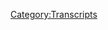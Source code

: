 {{DEFAULTSORT:
    #_TRANSCRIPT_0746:The Infowars All-Star Midterm Coverage Spectacular
}}{{Transcript
    | title         = [[746: The Infowars All-Star Midterm Coverage Spectacular]]
    | caption       = [https://knowledgefight.libsyn.com/746-the-infowars-all-star-midterm-coverage-spectacular Listen to this episode on Libsyn]
    | episodeNumber = [[746: The Infowars All-Star Midterm Coverage Spectacular|746]]
    | length        = 01:43:34
}}

{{MessageBox
    | header     = Warning: Bot Generated Content
    | text       = This transcript was automatically generated by transcription software and likely contains many mistakes and misattributions. Please check the audio for definitive quotes, attribution, and context.
    | image      = N3yvass4myg91.webp
    | imagewidth = 50px
    | id         = warning
}}

{{TranscriptBlock
    | name      = Alex Jones
    | timestamp = 00:00:04.000
    | text      = Red Alert. Red alert. Red alert. Red Alert knowledge five days. damn important wedding knowledge party.com It's time to pray. I have great respect for knowledge like knowledge. I'm sick of them posing as if they're the good guys. Shang V or the bad guy. Knowledge on Dan and Jordan knowledge fight need money? Candy and candy. Candy are stopping Andy and Cam handy in Kansas. Right Andy in Kansas, you're on the airplane for huge fan. I love your word, knowledge by knowledge fight.com.
}}

{{TranscriptBlock
    | name      = Dan
    | timestamp = 00:00:59.000
    | text      = Hey, everybody, welcome back to knowledge, right. I'm Dan. I'm Jordan. We're a couple dudes like to sit around and worship at the altar of saline and talk a little bit about Alex Joe. Indeed
}}

{{TranscriptBlock
    | name      = Jordan
    | timestamp = 00:01:07.000
    | text      = we are Dan Jordan, quick question for you. So what you prayed about today, but
}}

{{TranscriptBlock
    | name      = Dan
    | timestamp = 00:01:12.000
    | text      = my bright spot today Jordan is. So I've been a lover of books. Through my life, I was a avid reader when I was younger. Some of that fell apart a little bit as booze took over.
}}

{{TranscriptBlock
    | name      = Jordan
    | timestamp = 00:01:26.000
    | text      = I think we have very similar trajectories on
}}

{{TranscriptBlock
    | name      = Dan
    | timestamp = 00:01:29.000
    | text      = The Wonder Years of booze. It's hard to read when your eyes are blurry. So some of those after college years might have been a little bit hazy or on that front. Sure. But what I always had a pretty decent collection of books of growing up, I always I like to have like a bookshelf with even if it's just to look at read the books, but it's fun to look at Oh, man. And I realized that I've not done that in the past years. And one of the reasons is because Oh, like eight years ago or so nine years ago, I had a house fire and my house burned down. Yep. And I lost a giant collection of books that I had. And I just kind of felt like after that point, like what's the what's the point of having these physical
}}

{{TranscriptBlock
    | name      = Jordan
    | timestamp = 00:02:15.000
    | text      = short things? So ephemeral? Yeah, it can all be gone in an instant. Yeah.
}}

{{TranscriptBlock
    | name      = Dan
    | timestamp = 00:02:19.000
    | text      = And I guess it's taken that long for me to get back on the horse because I have decided that I'm starting a new library. But it'll be a specifically anti communist literature and Alex Jones adjacent library
}}

{{TranscriptBlock
    | name      = Jordan
    | timestamp = 00:02:32.000
    | text      = when I was a child, I did childish. Exactly. But when I became a man,
}}

{{TranscriptBlock
    | name      = Dan
    | timestamp = 00:02:37.000
    | text      = right, back on the horse of collecting books, right, such and so actually today, just in the mail, I've got my I got my first couple things that I'd ordered. Oh, I know, some copies of the American opinion. Yeah, I'm Birch Society magazines from the 60s. So antiques baby, let's
}}

{{TranscriptBlock
    | name      = Jordan
    | timestamp = 00:02:56.000
    | text      = open it up to a random page. Nope. Too many N word.
}}

{{TranscriptBlock
    | name      = Dan
    | timestamp = 00:02:59.000
    | text      = Why don't you look at that one? Page? 27. Yep. And
}}

{{TranscriptBlock
    | name      = Jordan
    | timestamp = 00:03:07.000
    | text      = thank you, sir.
}}

{{TranscriptBlock
    | name      = Dan
    | timestamp = 00:03:10.000
    | text      = Gary Allen article about the Civil Rights Movement.
}}

{{TranscriptBlock
    | name      = Jordan
    | timestamp = 00:03:13.000
    | text      = Yeah, it's, it uses the words you would expect? Yeah.
}}

{{TranscriptBlock
    | name      = Dan
    | timestamp = 00:03:17.000
    | text      = So yeah, I'm excited to put this together. And also, this is a little bit self serving. But I wanted to put out the message to folks that, you know, if you have any John Birch Society materials that are kicking around your house, and you feel like, Hey, I don't need this, maybe Dan would like it. I guarantee you I would he would, really would. So if you want to contact us. That would be very nice. I would enjoy any contributions to the, the library. Yeah,
}}

{{TranscriptBlock
    | name      = Jordan
    | timestamp = 00:03:42.000
    | text      = if you're just one of those regular old people. And I know you and I have both been there, you know, you're wandering around your house and like, what am I doing with all this anti communist literature from the 1940? Maybe
}}

{{TranscriptBlock
    | name      = Dan
    | timestamp = 00:03:51.000
    | text      = your parents had? Exactly, I don't know. There's, there's all kinds of possibilities. And I think it would go to a good good home. I'd take care of it.
}}

{{TranscriptBlock
    | name      = Jordan
    | timestamp = 00:04:00.000
    | text      = Totally. No. I mean, it's funny that I made the joke because honestly, I think our audience probably does. I mean, yeah, I think our audience is more likely to have this than any other fucking world.
}}

{{TranscriptBlock
    | name      = Dan
    | timestamp = 00:04:10.000
    | text      = So yeah, I will say that the last time I put a call out for something like this is like, you know, old episodes of Alex like maybe these VHS is his public access show, no dice on that. But I think this is a little bit more likely to have somebody who's sitting on something that's slightly
}}

{{TranscriptBlock
    | name      = Jordan
    | timestamp = 00:04:26.000
    | text      = less specific. I think there's more opportunities.
}}

{{TranscriptBlock
    | name      = Dan
    | timestamp = 00:04:30.000
    | text      = So what about you? What's your bread? Oh,
}}

{{TranscriptBlock
    | name      = Jordan
    | timestamp = 00:04:33.000
    | text      = my bright spot, Dan, is that there's a certain fella named Hayao Miyazaki. All right now, he makes some pretty good movies. I don't know if you've ever heard a Studio Ghibli.
}}

{{TranscriptBlock
    | name      = Dan
    | timestamp = 00:04:45.000
    | text      = I don't not that but I've heard his name before. Yeah. Princess Mononoke.
}}

{{TranscriptBlock
    | name      = Jordan
    | timestamp = 00:04:49.000
    | text      = Yeah, Spirited Away. Porco. Rosso. Yep. All right. Oh, wait.
}}

{{TranscriptBlock
    | name      = Jordan
    | timestamp = 00:04:55.000
    | text      = I don't know that one. Porco Rosa is an incredible film. It's maybe my favorite film of all time, the spirited way and print As modern Okay, those are the two
}}

{{TranscriptBlock
    | name      = Jordan
    | timestamp = 00:05:01.000
    | text      = more famous ones. Yeah. But he tweeted out or something. Here's a picture from him of a little statue of grow goo. Or boy, do you know what that means? Man? Wait,
}}

{{TranscriptBlock
    | name      = Dan
    | timestamp = 00:05:15.000
    | text      = here's what I'm thinking. Was this one of these Elon Musk's fake Twitter account things
}}

{{TranscriptBlock
    | name      = Jordan
    | timestamp = 00:05:20.000
    | text      = him? Oh girl goo and he's in the picture. Oh boy. It's the official
}}

{{TranscriptBlock
    | name      = Dan
    | timestamp = 00:05:24.000
    | text      = Studio Ghibli. Wait, wait, wait. So wait, he
}}

{{TranscriptBlock
    | name      = Jordan
    | timestamp = 00:05:26.000
    | text      = is going to make a Star Wars movie. Oh,
}}

{{TranscriptBlock
    | name      = Dan
    | timestamp = 00:05:30.000
    | text      = I thought maybe he was going to be in the Mandalorian next season. No.
}}

{{TranscriptBlock
    | name      = Jordan
    | timestamp = 00:05:33.000
    | text      = Oh, he might do. I don't know if it's a Star Wars movie or whatever. It's gonna be sure Herzog Bing. Oh, that would be fun. That would be fun.
}}

{{TranscriptBlock
    | name      = Dan
    | timestamp = 00:05:43.000
    | text      = Book convention a little bit. Yeah,
}}

{{TranscriptBlock
    | name      = Jordan
    | timestamp = 00:05:44.000
    | text      = I don't think he would do that. He's not that kind of guy. But anyways, the people responsible for maybe five of my top 10 films are making one together. That's going to be incredible.
}}

{{TranscriptBlock
    | name      = Dan
    | timestamp = 00:05:57.000
    | text      = I hope you're not let down. I will know if I can. I will let you enjoy this brightness and excitement without my cynicism. I was only
}}

{{TranscriptBlock
    | name      = Jordan
    | timestamp = 00:06:07.000
    | text      = let down by Studio Ghibli one time. All right. And that's because it's not just me. Izaki. You know, there's another director there who's also an incredible director named Takahata. And he's really, really good, but he makes less magical stuff and more grounded and realism stuff. And we just thought Studio Ghibli was the same. So when I was 19, my friends and I all got together, ordered some pizza and we wanted to watch Grave of the Fireflies. Because in the Studio Ghibli. Sure. Right. That movie is about two children following the firebombing of Tokyo Oh, and it is the status fucking magical. It is the saddest movie anyone had ever watched and I got shocked by it. So yeah.
}}

{{TranscriptBlock
    | name      = Dan
    | timestamp = 00:06:47.000
    | text      = How about this one Studio Ghibli public?
}}

{{TranscriptBlock
    | name      = Jordan
    | timestamp = 00:06:50.000
    | text      = Man, we got to do that.
}}

{{TranscriptBlock
    | name      = Dan
    | timestamp = 00:06:53.000
    | text      = Alright, so anyway, Jordan, we have an episode to go over and this is coming out a little bit late. We're recording this on Friday morning. And one of the reasons for that everybody thought it's the additional half a billion dollars Alex has to pay and punitive damages. So funny. And the Kappa stuff. No, it's not that. Although fun off delightful 1.5 billion almost at this point.
}}

{{TranscriptBlock
    | name      = Jordan
    | timestamp = 00:07:18.000
    | text      = I mean, if I'm if I'm the judge, you know, I am writing that number out. I'm writing the five or the four and then the other four. And then I'm thinking of that time that Alex put a picture of me with flames in my eyes. And then I'm writing six zero.
}}

{{TranscriptBlock
    | name      = Dan
    | timestamp = 00:07:36.000
    | text      = Yeah, it's it's quite an amount. I am interested to see where this goes. But that is not why we needed to delay things right. It's because today we're covering Alex's star studded midterm. Oh, no, it was not star studded all the stars. Oh, the stars were there was a red carpet.
}}

{{TranscriptBlock
    | name      = Jordan
    | timestamp = 00:07:51.000
    | text      = I'm waiting for him to get Chris Pratt. I feel like we're not far away. Man.
}}

{{TranscriptBlock
    | name      = Dan
    | timestamp = 00:07:54.000
    | text      = Today is the day Oh shit. No, of course our Lord was not there. Although it would be interesting to hear the two of them describe what I'm saying. That so bad. Yeah.
}}

{{TranscriptBlock
    | name      = Jordan
    | timestamp = 00:08:04.000
    | text      = How Did This Get Made?
}}

{{TranscriptBlock
    | name      = Dan
    | timestamp = 00:08:06.000
    | text      = No. Today it's a bunch of dorks complaining about the midterms. So we'll we'll enjoy that and watch that go down. But man yeah, they who? It was long, but we're only gonna talk about the beginning of the coverage and then the time that Alex is there, right because Alex checks out and goes home at a certain point and leaves Ali Alexander and Owen Shroyer to host and take call oh man, and then they just replay Alex's show from earlier in the day. He did an interview with David Icke. And who cares? But we'll get down to business on this. But first, let's say hello to somebody who wants I think that's a great idea. So first, them both. Thank you so much. You are now policy wonk.
}}

{{TranscriptBlock
    | name      = Alex Jones
    | timestamp = 00:08:50.000
    | text      = I'm a policy wonk,
}}

{{TranscriptBlock
    | name      = Dan
    | timestamp = 00:08:51.000
    | text      = thank you very much. Thank you Next grim, reefer. Thank you so much. You are now policy. Well, I'm a policy.
}}

{{TranscriptBlock
    | name      = Jordan
    | timestamp = 00:08:56.000
    | text      = Thank you very much.
}}

{{TranscriptBlock
    | name      = Dan
    | timestamp = 00:08:57.000
    | text      = Next Wilford, sniffle pebble gnome artificer of clam Gribble. Pebble, thank you so much. You are now policy wonk.
}}

{{TranscriptBlock
    | name      = Alex Jones
    | timestamp = 00:09:04.000
    | text      = I'm a policy wonk.
}}

{{TranscriptBlock
    | name      = Jordan
    | timestamp = 00:09:05.000
    | text      = Thank you very much,
}}

{{TranscriptBlock
    | name      = Dan
    | timestamp = 00:09:06.000
    | text      = Nick snickerdoodle joining the marathon knowledge fight at mile 25. Thank you so much. You are now policy wonk.
}}

{{TranscriptBlock
    | name      = Alex Jones
    | timestamp = 00:09:12.000
    | text      = I'm a policy wonk,
}}

{{TranscriptBlock
    | name      = Jordan
    | timestamp = 00:09:13.000
    | text      = thank you very much. This
}}

{{TranscriptBlock
    | name      = Dan
    | timestamp = 00:09:14.000
    | text      = one's in all caps. So thank you so much. Do I need your help? Frank, you are now a policy wonk.
}}

{{TranscriptBlock
    | name      = Alex Jones
    | timestamp = 00:09:18.000
    | text      = I'm a policy wonk, thank
}}

{{TranscriptBlock
    | name      = Jordan
    | timestamp = 00:09:19.000
    | text      = you very much.
}}

{{TranscriptBlock
    | name      = Dan
    | timestamp = 00:09:21.000
    | text      = And Miguel orfans. Thank you so much. You are now policy walk.
}}

{{TranscriptBlock
    | name      = Alex Jones
    | timestamp = 00:09:24.000
    | text      = I'm a policy wonk.
}}

{{TranscriptBlock
    | name      = Jordan
    | timestamp = 00:09:25.000
    | text      = Thank you very much.
}}

{{TranscriptBlock
    | name      = Dan
    | timestamp = 00:09:26.000
    | text      = And we got a couple of technocrats in the mix here. So first, Hey, guys, I just woke up from a five month coma. How many mustards are we at? Thank you so much. You are now
}}

{{TranscriptBlock
    | name      = Jordan
    | timestamp = 00:09:38.000
    | text      = rude. That's a good one.
}}

{{TranscriptBlock
    | name      = Jordan
    | timestamp = 00:09:39.000
    | text      = That's a really good one.
}}

{{TranscriptBlock
    | name      = Dan
    | timestamp = 00:09:42.000
    | text      = And thank you so much to to Adam. You're the best brother or Richard could ever ask for but Jordan and I love you very much. Thank you so much. You are now a technocrat.
}}

{{TranscriptBlock
    | name      = Alex Jones
    | timestamp = 00:09:52.000
    | text      = I'm a policy wonk. I have risen above my enemies. I might quit tomorrow actually. Gonna take a little break now. Little brachii for me, and then we're going to come back and I'm going to start the show over. But I'm the devil. I gotta be daring all their Fuck you. Fuck you. I got plenty of words for you. But at the end of the day, Fuck you and your new world order, and fuck the horse she wrote in on and all your shit. Maybe today should have been less broadcast. Maybe I'll just be gone a month, maybe five years. Maybe I'll walk out of here tomorrow, and you never see me again. That's really what I want to do. I never want to come back here again. I apologize to the crew and the listeners yesterday that I was legitimately having breakdowns on air. I'll be better tomorrow.
}}

{{TranscriptBlock
    | name      = Dan
    | timestamp = 00:10:46.000
    | text      = Guess what, Adam? He is not better tomorrow. No, Alex is not better. He sucks. Also marathon coverage? He's not great. Yeah, you
}}

{{TranscriptBlock
    | name      = Jordan
    | timestamp = 00:10:57.000
    | text      = know, I really figured this was the time for him to step up. If he was going to the midterm marathon. here's
}}

{{TranscriptBlock
    | name      = Dan
    | timestamp = 00:11:04.000
    | text      = the here's foundational problem, though. Alex for months has been saying there's gonna be a false flag before the midterm. There is an issue said the Biden was going to be assassinated. That's true. None of this shit happened. So the like midterm coverage. And I mean, we're now on the other side of it. So we know that it was not very eventful, even now as a midterm. There's there's obviously Democrats overperformed or GOP underperform share, however, you want to look at it, maybe both maybe a combination of both, which leads to a smaller GOP victory than would have been expected in a midterm election such as this where the Democrats had won the previous general election. And that's not very exciting.
}}

{{TranscriptBlock
    | name      = Jordan
    | timestamp = 00:11:46.000
    | text      = No, I mean, it does. It did feel like the American electorate gave a resounding keep doing the exact same thing.
}}

{{TranscriptBlock
    | name      = Dan
    | timestamp = 00:11:54.000
    | text      = Yeah, it was a look at things, not things not great. Maybe we're not super satisfied with the way the Democratic Party is operating, but also not pissed off enough that the GOP is gonna gain ground. Yeah, I
}}

{{TranscriptBlock
    | name      = Jordan
    | timestamp = 00:12:09.000
    | text      = think what it really shows is everybody's mad at both parties. Nobody wants anyone to win anymore. But I think
}}

{{TranscriptBlock
    | name      = Dan
    | timestamp = 00:12:16.000
    | text      = the population generally as a whole is more mad at Trump tertia. That world? Yeah. And that's great. I mean, it's a positive sign.
}}

{{TranscriptBlock
    | name      = Jordan
    | timestamp = 00:12:26.000
    | text      = When you get there, at least you got there. It's a positive sign that you're
}}

{{TranscriptBlock
    | name      = Dan
    | timestamp = 00:12:29.000
    | text      = not, you didn't see like an overwhelming cascade of like all of these, like fringe as candidates rising into positions. Now unfortunately, people like Marjorie Taylor Greene did when I know that we talked a little bit about the possibility that she could have a competitive race chair, and it did look like there was some possibilities both in the primary and in the general but, you know, didn't come to pass Democrat underperformed why Andrew was a giant, pro Republican district. Yeah, it's not not the biggest surprise in the world. Certainly unfortunate.
}}

{{TranscriptBlock
    | name      = Jordan
    | timestamp = 00:13:04.000
    | text      = But I do like that our future Speaker of the House can only really screech more than speak. You know,
}}

{{TranscriptBlock
    | name      = Dan
    | timestamp = 00:13:10.000
    | text      = I don't think she's gonna be she's the speaker of the house. She's not gonna be this.
}}

{{TranscriptBlock
    | name      = Jordan
    | timestamp = 00:13:13.000
    | text      = I think so. One of the
}}

{{TranscriptBlock
    | name      = Dan
    | timestamp = 00:13:15.000
    | text      = dynamics that goes sort of unexplored on on Info Wars, is that the lesser the margin of like, like, like, power, you know, the the fewer people they have above 50%, right, the greater the power of people like Marjorie Taylor Greene becomes Yeah. And that dynamic is ignored entirely and enforce analysis, because they don't understand that maybe they do. Maybe they don't certainly, it's not interesting to them. Yeah, that's fair. But that's what's weird. Like Roger Stone has been very clear about this. He said in the past, like, you don't want a giant Republican, right? When you want a small win, and specifically, the people that we know are crazy. We want them to win, because then they'll hold greater amounts of power. But that message seems to have not gotten through to like Alex and Owen.
}}

{{TranscriptBlock
    | name      = Jordan
    | timestamp = 00:14:05.000
    | text      = I mean, the best example of this in maybe history is the Democrats. Were very, very excited to have won the Senate. And then immediately they discovered that they did not do anything even sort of close to that because Joe Manchin has more power than anyone in America.
}}

{{TranscriptBlock
    | name      = Dan
    | timestamp = 00:14:21.000
    | text      = Yeah, yeah. That dynamic is is real. Yeah. So that you know, the fact that Alex has had to like, do this show after screaming for months about like a false flag that never came? Yeah. is unfortunate. And then the second thing is this boring is boring shit.
}}

{{TranscriptBlock
    | name      = Jordan
    | timestamp = 00:14:41.000
    | text      = It was a boring night,
}}

{{TranscriptBlock
    | name      = Dan
    | timestamp = 00:14:42.000
    | text      = but but you'd expect to at least be interesting on Infowars they
}}

{{TranscriptBlock
    | name      = Jordan
    | timestamp = 00:14:45.000
    | text      = wouldn't you would expect them to try there's so
}}

{{TranscriptBlock
    | name      = Dan
    | timestamp = 00:14:47.000
    | text      = much them pretending they're fucking CNN. Oh, ensure you're standing in front of a giant man. Oh,
}}

{{TranscriptBlock
    | name      = Jordan
    | timestamp = 00:14:52.000
    | text      = fuck me. Oh, yeah, you guys are not you are Infowars
}}

{{TranscriptBlock
    | name      = Dan
    | timestamp = 00:14:57.000
    | text      = they've got Owen and Harrison in the oDesk or whatever the second studio where they, Alex will throw it to oh and be like, oh go talk about this county. Oh shit.
}}

{{TranscriptBlock
    | name      = Jordan
    | timestamp = 00:15:07.000
    | text      = If they have a map it should only be of the Confederacy like that's what their map should be of like hey, guess what Jefferson Davis is now the Yeah,
}}

{{TranscriptBlock
    | name      = Dan
    | timestamp = 00:15:15.000
    | text      = or a map of like Hyrule Darren and Dorf has made some strides over here in Hatano village.
}}

{{TranscriptBlock
    | name      = Jordan
    | timestamp = 00:15:25.000
    | text      = What they could have is like a five person you know, you have the five lines, right and you have the little Velcro faces that you attach to that. And then we've got like Soros, we've got Trump we've got all of those people and it's like a horse race to see who's winning the most. You know, I it looks like Soros might have come out on top.
}}

{{TranscriptBlock
    | name      = Dan
    | timestamp = 00:15:45.000
    | text      = I don't know who did but it's not us. Nope. Because here we go. Here is another context drop from today's show.
}}

{{TranscriptBlock
    | name      = Alex Jones
    | timestamp = 00:15:52.000
    | text      = Ollie, you just made some incredible points. This is a political because I'm a smart guy, Alex.
}}

{{TranscriptBlock
    | name      = Dan
    | timestamp = 00:15:57.000
    | text      = Yeah, he's a smart guy. Oh, boy. I would say that Ali Alexander is maybe the star.
}}

{{TranscriptBlock
    | name      = Jordan
    | timestamp = 00:16:05.000
    | text      = Cool. of both this and January 6.
}}

{{TranscriptBlock
    | name      = Dan
    | timestamp = 00:16:11.000
    | text      = He says that like this is the first time in 15 years that he hasn't been involved in like campaigns. And it's probably because of January 6. Yeah, I would assume. But I think that that is part of the desperation that he has. And so he's there the whole time. Oh, no. Yeah, he's just he's, he's the guy anchoring this. This relay race. And
}}

{{TranscriptBlock
    | name      = Jordan
    | timestamp = 00:16:32.000
    | text      = whispering I've got nowhere else to go underneath every
}}

{{TranscriptBlock
    | name      = Dan
    | timestamp = 00:16:35.000
    | text      = Yeah, Tim Poole didn't ask. Yep, yep. Yep. Not interested.
}}

{{TranscriptBlock
    | name      = Jordan
    | timestamp = 00:16:39.000
    | text      = I'm hosed guys.
}}

{{TranscriptBlock
    | name      = Dan
    | timestamp = 00:16:41.000
    | text      = Throw me a bone the other week. Charlie Kirk doesn't want me salutely Not so the other right wing folks who are having the streams. This is about as good as it gets for Alexander at this point. Yikes. So we start off and Alex is not there. Owen and Harrison are hosting the beginning of this cover. And
}}

{{TranscriptBlock
    | name      = Owen Shroyer
    | timestamp = 00:17:04.000
    | text      = we're back live here in Infowars live coverage of the 2022 midterm election. Harrison Smith joins me in studio now. Harrison. I just had a little bit of a belly laugh at this news. I should have waited for air to Well, no, it is time now is the time folks. If you haven't heard this, get ready for a good laugh.
}}

{{TranscriptBlock
    | name      = Harrison Smith
    | timestamp = 00:17:24.000
    | text      = Well, I'm trying to find the exact tweet but the word on the street is our good friends over at the Young Turks are not broadcasting on this all important election night because unfortunately, power is down in Los Angeles. But
}}

{{TranscriptBlock
    | name      = Owen Shroyer
    | timestamp = 00:17:36.000
    | text      = how will we fill our cups with their liberal tears?
}}

{{TranscriptBlock
    | name      = Harrison Smith
    | timestamp = 00:17:40.000
    | text      = I don't know. I it's it's a shame really. I think I think we're the ones that are really suffering from from this because we
}}

{{TranscriptBlock
    | name      = Owen Shroyer
    | timestamp = 00:17:46.000
    | text      = won't no one's being denied we're being parched.
}}

{{TranscriptBlock
    | name      = Dan
    | timestamp = 00:17:49.000
    | text      = They're so excited for the liberal tears that they're gonna get to drink and now they've been deprived them because young turks not on air.
}}

{{TranscriptBlock
    | name      = Jordan
    | timestamp = 00:17:56.000
    | text      = I do love that American politics is absolutely completely devoid of any and all governance. And it's just like, Man, this election is gonna be great because it'll make people feel bad. It's just
}}

{{TranscriptBlock
    | name      = Dan
    | timestamp = 00:18:08.000
    | text      = sadism. Exactly. I want hurt. Yeah, so this is weird. Based on everything about Alex's world building and the narratives he's been selling for months. A power outage in the second largest city on in the US on election night would probably be caused for like this is a false flag kind of. Yeah, I'm willing to bet if it happened in an area that wasn't heavily blue and these ding dongs knew that they had no chance of winning. This would be reported as proof of election fraud. Instead of some lighthearted news that touching on to mock the Young Turks share their reporting on a tweet the Young Turks posted that said quote, slight delay with the start of Young Turks tonight. We'll tweet out here once the show is live. We're experiencing a power outage but the team is on it so we can deliver you the progressive perspective on midterms 2022. This was at 5:19pm Central. They plan to go live at five and they were up in broadcasting by around six Techstop happens as the crew of Infowars can clearly yes. And also by the way this we just listened to from Harrison. Yeah. Oh, and is after six. So we're probably already live. God damn them. There doesn't seem to have been a broad power outage in LA that night. It was probably really local to their studio, maybe even just their building. It might have been some other tech issue that they were calling a power outage is shorthand to who knows. Anyway, they did do their show. There weren't a ton of liberal tears for Owen and Harrison to mock but Matt Gaetz did show up to do a painful interview where he tried to minimize his sexual assault allegations by saying that more people had accused Biden than him which is a good dodge.
}}

{{TranscriptBlock
    | name      = Jordan
    | timestamp = 00:19:39.000
    | text      = I don't know how that's a human response right from a human being
}}

{{TranscriptBlock
    | name      = Dan
    | timestamp = 00:19:45.000
    | text      = murdered less people than that guy. Yes, that's what he sadly a murderer.
}}

{{TranscriptBlock
    | name      = Jordan
    | timestamp = 00:19:49.000
    | text      = I don't understand. Cool.
}}

{{TranscriptBlock
    | name      = Dan
    | timestamp = 00:19:51.000
    | text      = So you see here this glee that Owen and Harrison are putting out because they're convinced they're about to get ahead of their favorite drug, which is seeing people they don't like in pain. and it comes out really vividly every election. And I do have to make it clear that this isn't just some kind of joy in seeing that you have defeated your opponent in sadism. It's political sadism. It's disgusting. Yep. So Owen is a guy. Full stop.
}}

{{TranscriptBlock
    | name      = Jordan
    | timestamp = 00:20:16.000
    | text      = That's true.
}}

{{TranscriptBlock
    | name      = Dan
    | timestamp = 00:20:17.000
    | text      = But if you want to describe him, he's a guy who likes to be thorough with his investigation.
}}

{{TranscriptBlock
    | name      = Jordan
    | timestamp = 00:20:22.000
    | text      = What manner?
}}

{{TranscriptBlock
    | name      = Dan
    | timestamp = 00:20:22.000
    | text      = Well, he's not the kind of person who will take other people's words for things. He goes out and does his own exit polling.
}}

{{TranscriptBlock
    | name      = Jordan
    | timestamp = 00:20:29.000
    | text      = I don't know. I feel like we have him saying under oath that he's a puppet. No,
}}

{{TranscriptBlock
    | name      = Dan
    | timestamp = 00:20:32.000
    | text      = no, no, no puppet here.
}}

{{TranscriptBlock
    | name      = Jordan
    | timestamp = 00:20:33.000
    | text      = I think he's above Owen
}}

{{TranscriptBlock
    | name      = Dan
    | timestamp = 00:20:35.000
    | text      = is an exit polar now he's a puppet. So
}}

{{TranscriptBlock
    | name      = Owen Shroyer
    | timestamp = 00:20:38.000
    | text      = I'm curious. Did you vote today? Yes. What was your experience? Like?
}}

{{TranscriptBlock
    | name      = Harrison Smith
    | timestamp = 00:20:43.000
    | text      = 45 minutes waiting in line, it went pretty smoothly.
}}

{{TranscriptBlock
    | name      = Owen Shroyer
    | timestamp = 00:20:46.000
    | text      = You're in a more conservative area. Right?
}}

{{TranscriptBlock
    | name      = Harrison Smith
    | timestamp = 00:20:48.000
    | text      = Not according to the people I was standing in line with or not from their physical appearance.
}}

{{TranscriptBlock
    | name      = Owen Shroyer
    | timestamp = 00:20:54.000
    | text      = Sorry, what's the very end? You probably went after? You got all fair this morning? Yeah, I
}}

{{TranscriptBlock
    | name      = Harrison Smith
    | timestamp = 00:20:58.000
    | text      = went around noon. Okay. I went bad. Yeah, I
}}

{{TranscriptBlock
    | name      = Owen Shroyer
    | timestamp = 00:21:00.000
    | text      = asked because I went first thing in the morning, and I got in within 20 minutes, it may have even been less really painless experience. And so I had so much free time, I was expecting it to take an hour or maybe even two. So I had a bunch of free time I figured out let me drive around and look at all the rest of the polling locations. I may or may not have made it to yours. I think you might be just south, technically, of the areas I went to where you would vote in my district. I think you might be in a different district. But I was amazed at the low voter turnout, I was amazed. Mostly these are Democrat areas with the low voter turnout, it seemed like lines barely out the door. And the only places where I saw long lines were when I got over to the west side of town, which are traditionally more conservative Republican areas where it did look like lines of 100 200 300 people out the door, but I didn't see any of that in the Democrat areas.
}}

{{TranscriptBlock
    | name      = Dan
    | timestamp = 00:21:52.000
    | text      = And the Democrats aren't voting Republicans are all out in full force. I
}}

{{TranscriptBlock
    | name      = Jordan
    | timestamp = 00:21:55.000
    | text      = don't know what to tell you.
}}

{{TranscriptBlock
    | name      = Dan
    | timestamp = 00:21:57.000
    | text      = This is scientific. I only drove around and he saw stuff.
}}

{{TranscriptBlock
    | name      = Jordan
    | timestamp = 00:22:00.000
    | text      = I mean, I just that's so that's so convinced
}}

{{TranscriptBlock
    | name      = Dan
    | timestamp = 00:22:03.000
    | text      = that he's right. And Harrison can look at somebody and tell how they're gonna vote. That's
}}

{{TranscriptBlock
    | name      = Jordan
    | timestamp = 00:22:07.000
    | text      = it. They look Democrat. Yeah. You know what, what's good for the future is whenever fascists identify people based on looks, and then classify them based on Well, we know that Alex can see demons and people see them, we can look at them. Yeah, this is an issue of our future. Future historians will say that they were not demons.
}}

{{TranscriptBlock
    | name      = Dan
    | timestamp = 00:22:28.000
    | text      = Yes. So they take some calls before Alex shows up, and they get a guy from Oklahoma. It's the place to be that's where the wind goes rushing through the plane. That's what we do. Also, it's a place where election fraud is, oh, no,
}}

{{TranscriptBlock
    | name      = Owen Shroyer
    | timestamp = 00:22:42.000
    | text      = I want to take a quick call bill in Oklahoma bill, you're on Info Wars, midterm election night coverage, go ahead.
}}

{{TranscriptBlock
    | name      = Caller 1 (746)
    | timestamp = 00:22:53.000
    | text      = Air Stan, if you are receiving this transmission, we are there resist and just wanted to call and say I'm in Oklahoma. And I recorded two videos today of my experience at the bowl. And I voted at 730 this morning. And the machines were already messing up. And I got it on video, the woman talking about some machines in my town have been messing up through early voting and everything. And the video also so the woman talking about well, you could just put your ballot in this drop box, and I'll hand seen a blader. And I was like, that's kind of odd, you know, so I went back. And it the machines are still messing up and I'm recording another video of the port, poll worker editing the woman's ballot. And she's like, Yeah, I can nullify ballots or change them and blah, blah, blah. And this is in Oklahoma.
}}

{{TranscriptBlock
    | name      = Harrison Smith
    | timestamp = 00:24:00.000
    | text      = Are you putting these videos out anywhere? Do you have a Twitter account or something?
}}

{{TranscriptBlock
    | name      = Caller 1 (746)
    | timestamp = 00:24:04.000
    | text      = Yes, yeah. Look, I don't do social media, I just watch news. So my counts don't have a lot of activity. But if you want to look up the videos, my rumble account is W dirt, e i r k s
}}

{{TranscriptBlock
    | name      = Dan
    | timestamp = 00:24:21.000
    | text      = one. So it took a while to find this guy's account because he doesn't articulate his letters very well. Right. But eventually I got it. And I watched the two videos he posted and I find myself unconvinced of anything other than it was a humid day in Oklahoma, which is part of what the poll worker told him was the cause of the tabulation machines being down. Yeah, and I'm not even sure if I trust her expertise on it being the reason but who knows. Yeah, he has one video that's zero. And then the second video is where a poll worker is explaining to him that if a ballot goes through the reader and there's an error, the voter can nullify that ballot and fill out a new one but they have to sign off on that process. The voter has to decide that Right, the error that's most often picked up appears to be over voting where the machine doesn't read which candidate the voter picked in a certain race. The poll worker has the ability to override this with the voters consent, and the machine will then count all the other votes cast. But in that race, no vote will be tabulated. And again, this is something that the voter has to sign off on, right. This is a video of a very kind and patient lady explaining to this caller how they deal with the tech at polling place. To his credit, he doesn't act like an Infowars caller at the polling place. And he's very polite, but he's also secretly recording these people for the purpose of accusing them of voter fraud on a national radio show. So he's still kind of a piece of shit.
}}

{{TranscriptBlock
    | name      = Jordan
    | timestamp = 00:25:38.000
    | text      = I mean, it's lying and subterfuge. Yeah, so
}}

{{TranscriptBlock
    | name      = Dan
    | timestamp = 00:25:40.000
    | text      = there's that also, Oklahoma isn't almost comically Republican state and all of the elections he could possibly think these folks are trying to steal. We're very safe GOP wins. There wasn't a voter fraud conspiracy, but if there was one, it would not involve Oklahoma. No, I can guarantee that. Yeah. You know how many ballots you'd have to fucking fraud make to have suspicious it would be if somebody like a Democrat won some big race in Oklahoma. You
}}

{{TranscriptBlock
    | name      = Jordan
    | timestamp = 00:26:06.000
    | text      = have to move everybody from fucking northern Central Illinois to Oklahoma. At once.
}}

{{TranscriptBlock
    | name      = Dan
    | timestamp = 00:26:14.000
    | text      = Yeah, yeah. It's it's ridiculous. Yeah. So anyway, in the humidity, according to this poll worker, okay. Which might actually be another conspiracy.
}}

{{TranscriptBlock
    | name      = Caller 1 (746)
    | timestamp = 00:26:22.000
    | text      = Yeah, shenanigans.
}}

{{TranscriptBlock
    | name      = Owen Shroyer
    | timestamp = 00:26:25.000
    | text      = I mean, do I have to pull shenanigans? The humidity numbers on my AccuWeather deal here? I mean, is that how ridiculous? I mean, I was, I was prepared to cover all the numbers with the voting results coming in. I didn't know I had to pull up, you know, dewpoints and humidity numbers here.
}}

{{TranscriptBlock
    | name      = Caller 1 (746)
    | timestamp = 00:26:42.000
    | text      = Well, this morning,
}}

{{TranscriptBlock
    | name      = Owen Shroyer
    | timestamp = 00:26:43.000
    | text      = I guess that's what we got to do now, though. We got to have all the different things measured now. That's
}}

{{TranscriptBlock
    | name      = Caller 1 (746)
    | timestamp = 00:26:49.000
    | text      = one that's great credit. Dewpoint. This morning in my town, where I live, that was tiny. Right? But that's because you mentioned earlier this cloud seeding and stuff. Yes. of Chinese weather. Yeah, it hasn't been this cloudy all year until last night.
}}

{{TranscriptBlock
    | name      = Owen Shroyer
    | timestamp = 00:27:08.000
    | text      = Well, you know, I'm being facetious. I don't know if they were cloud seeding last night. They have been doing some of that lately, but it was I was trying, I was hoping to see the blood moon eclipse but pretty much didn't see anything after, after about midnight. So Owens
}}

{{TranscriptBlock
    | name      = Dan
    | timestamp = 00:27:21.000
    | text      = being facetious, but this color is not
}}

{{TranscriptBlock
    | name      = Jordan
    | timestamp = 00:27:23.000
    | text      = I if I understand correctly, this caller believes that there are weather weapons that were deployed specifically in his area to raise the dew point, thereby causing voting machine error,
}}

{{TranscriptBlock
    | name      = Dan
    | timestamp = 00:27:36.000
    | text      = so that the GOP could win everything. I'm very
}}

{{TranscriptBlock
    | name      = Jordan
    | timestamp = 00:27:40.000
    | text      = confused as to how it ends, but Okay, okay.
}}

{{TranscriptBlock
    | name      = Dan
    | timestamp = 00:27:45.000
    | text      = But this is the level of discourse we're seeing here on the
}}

{{TranscriptBlock
    | name      = Jordan
    | timestamp = 00:27:49.000
    | text      = midterm coverage. I think, I think, you know, we all we've all known about how damaging it is to the voting system and all of this stuff to claim that there's so much float voter fraud. We know all of this, but one thing we don't take into account is just how much time they have wasted of people who have good faith. Like he's like, I'm going to their politely. I don't think he has good faith. Well, no, I mean, like he's he has good faith in terms of investigating the thing that they've told him is the problem. He not woke up the dewpoint Yeah, exactly. He doesn't have good faith in communicating the vote no, no, but here's why
}}

{{TranscriptBlock
    | name      = Dan
    | timestamp = 00:28:25.000
    | text      = I still say he has bad faith is because he looked up the dew point and then came up with a conspiracy explanation for why the
}}

{{TranscriptBlock
    | name      = Jordan
    | timestamp = 00:28:32.000
    | text      = dew point was high. That really is crazy. You know, it's that one's not going to find
}}

{{TranscriptBlock
    | name      = Dan
    | timestamp = 00:28:36.000
    | text      = a conspiracy, no matter what piece of information and you end up fighting like the person at the pool, her explanation of the like, the humidity causes the machines to act up a little better, and makes the paper softer or whatever, right? If he was investigating that he would have found the dewpoint but then his next step would have been seeing if the machines actually are affected by humidity or if there is something there right. You wouldn't then go to baseless nonsense about Chinese weather weapons making it humid.
}}

{{TranscriptBlock
    | name      = Jordan
    | timestamp = 00:29:07.000
    | text      = How would you not go immediately to that and that was my first thought
}}

{{TranscriptBlock
    | name      = Dan
    | timestamp = 00:29:11.000
    | text      = now. You might have more in common with old bill.
}}

{{TranscriptBlock
    | name      = Jordan
    | timestamp = 00:29:14.000
    | text      = What was the dew point today in Illinois? I don't know it got a lot colder.
}}

{{TranscriptBlock
    | name      = Dan
    | timestamp = 00:29:19.000
    | text      = Sure. Weather weapons
}}

{{TranscriptBlock
    | name      = Jordan
    | timestamp = 00:29:20.000
    | text      = boom. How does that look related to the idea but that's what happened.
}}

{{TranscriptBlock
    | name      = Dan
    | timestamp = 00:29:24.000
    | text      = So like I said, this is an all star star studded affair. Oh my God pulling out the big guns are we gonna see the Nuge The dude is not in play.
}}

{{TranscriptBlock
    | name      = Owen Shroyer
    | timestamp = 00:29:36.000
    | text      = All right, we've got Laura Loomer on the line with us. We've got Harrison in studio Owen Shroyer here with you. And Alex Jones will be joining us probably around the seven o'clock Central hour with other great guests, Steve Bannon and more will start to get the numbers in. I'll be going to the big board as well. Again, folks, the numbers coming in for Warnock in the Atlanta Tri County area. I think it's what we expect acted to happen there in Georgia. We're going to be monitoring that closely. But I think it's going to be a walk in Florida. I don't think the Democrats are going to tamper too much this go around. Unfortunately, they like to try to keep Laura Loomer out of being involved in Congress with all the cheating they do there. But I think they're going to sit this one out. I think they're gonna let DeSantis win big I think why it was gonna win big. Laura Loomer joins us now though. Laura, what's the vibe in Florida? Well, it's great to be here with you guys tonight on this exciting election day.
}}

{{TranscriptBlock
    | name      = Dan
    | timestamp = 00:30:31.000
    | text      = We've got Laura Luber on the ground when you want incisive, insightful reporting from the ground. You pull out all the stops and you get yourself one of the marquee reporters somebody who has never spent months trying to cover the Las Vegas shooting as a conspiracy. And embarrass herself was someone who has never handcuffed herself to the door of Twitter because she got kicked off Twitter and forgot to handcuff herself to the other door.
}}

{{TranscriptBlock
    | name      = Jordan
    | timestamp = 00:31:06.000
    | text      = That's about as embarrassing as it could possibly get
}}

{{TranscriptBlock
    | name      = Dan
    | timestamp = 00:31:09.000
    | text      = that person as you're on the scene reporter Laura fucking Loomer Jesus,
}}

{{TranscriptBlock
    | name      = Jordan
    | timestamp = 00:31:14.000
    | text      = you know, you just got to get the loom. You know, she weaves it together the way you need her to all right.
}}

{{TranscriptBlock
    | name      = Dan
    | timestamp = 00:31:20.000
    | text      = I mean, I get it. There aren't other options. There were a lot of writing streams that night, you know, Charlie Kirk Bannon. Crowder did him. So there were there was a there were a lot of people who were probably already booked places, right. Roger Stone is supposed to be on here. And I don't think he even shows up. He was over with the lindo. Oh my god over on Frank speech. He
}}

{{TranscriptBlock
    | name      = Jordan
    | timestamp = 00:31:47.000
    | text      = had more money on getting more money from that lend out any money. That's what the that's the money he needs. He needs any money. He will take any money.
}}

{{TranscriptBlock
    | name      = Dan
    | timestamp = 00:31:56.000
    | text      = Yeah. So you go with Laura Loomer, Ali Alexander. Steve Bannon, allegedly? We'll see how that plays out. And then Alex, not even there for the first hour now, boy, but he does show up. And I got to say I think Alex has a little bit of low energy when he shows up.
}}

{{TranscriptBlock
    | name      = Jordan
    | timestamp = 00:32:12.000
    | text      = Oh, yeah. Oh, yeah.
}}

{{TranscriptBlock
    | name      = Alex Jones
    | timestamp = 00:32:14.000
    | text      = It's all the same in every key battleground every other country. Really seven. shutdowns and stuff ballots. Infowars. tomorrow's news today. That's what you've got.
}}

{{TranscriptBlock
    | name      = Dan
    | timestamp = 00:32:32.000
    | text      = He doesn't demonstrate any of those things. Either the machines breaking down or stuffed ballots. He doesn't. He just says that that's happening. There aren't examples of it. He doesn't prove any of this. It's just taken as gospel. You just say and it is true. Yeah. It's wild. Yeah.
}}

{{TranscriptBlock
    | name      = Jordan
    | timestamp = 00:32:48.000
    | text      = The problem for him, though, is that all of his good stuff happens before the midterms. It's not the actual elections for him. You know, he doesn't it's not the who wins or loses. That's interesting on Infowars. It's what they're going to do to stop it. It's
}}

{{TranscriptBlock
    | name      = Dan
    | timestamp = 00:33:01.000
    | text      = the Schroeder's midterm. Absolutely. Once it happens, it's kind of a letdown.
}}

{{TranscriptBlock
    | name      = Jordan
    | timestamp = 00:33:05.000
    | text      = Oh, they stuffed the ballot boxes like we knew they were going to your
}}

{{TranscriptBlock
    | name      = Dan
    | timestamp = 00:33:09.000
    | text      = your arguments are already pre loaded. Like your coverage is kind of predetermined.
}}

{{TranscriptBlock
    | name      = Jordan
    | timestamp = 00:33:14.000
    | text      = They're the same arguments from 2020. They're the same arguments from 2018. They're the same arguments from 26 that we've been here. You think they steal elections? Because you're losers? I get it.
}}

{{TranscriptBlock
    | name      = Dan
    | timestamp = 00:33:23.000
    | text      = Yeah. So Oh, and did a little bit of his own little grassroots exit polling. Oh, no. And guess what? So did Alex and they're confirming each other's results.
}}

{{TranscriptBlock
    | name      = Alex Jones
    | timestamp = 00:33:34.000
    | text      = All right. What we know is this. And I don't just go off the polls and the numbers, the grassroots stuff I see. I went home and took my wife and daughter out to dinner, got mobbed at a restaurant by listeners very race, color and creed. Nothing but love was mobbed. Like I was Elvis Presley, not bragging Sam, some powerful guy, but they see me as the black sheep the rebel, nothing but love and liberal Austin, Texas, then it takes me from my house about 20 minutes to get to the office took me 15 minutes because of the mass of traffic. Oh, and I forgot before that. This afternoon, I went to vote, stood in line, or 45 minutes as well. I've never stood in line five minutes. And almost everybody I talked to was voting Republican and a few were voting libertarian. Very few were voting Democrat. That's in leftist. Austin, Texas. And I mean, even ABC News and others tried to go to places like Miami that are 60 plus percent Democrat, couldn't find anybody in exit polls that voted Democrat. This is a total political bloodbath. This is a total political realignment.
}}

{{TranscriptBlock
    | name      = Dan
    | timestamp = 00:34:50.000
    | text      = Oh, so that's where we're at. It's seven. Yeah, certainly Alex is riding high on these expectations of a political bloodbath. Oh
}}

{{TranscriptBlock
    | name      = Jordan
    | timestamp = 00:34:58.000
    | text      = boy. Oh, that's not gonna be good.
}}

{{TranscriptBlock
    | name      = Dan
    | timestamp = 00:35:01.000
    | text      = But, you know, I don't want to get anyone's hopes up. It doesn't lead to like a freakout or anything. It's just sort of a coasting downward. And like Ali Alexander is, if nothing else, a self styled political analyst, sure. He thinks he knows everything about these district, of course, and all of this. And so when he is on the show, he's talking numbers. He's talking like he knows candidates names. Yeah. So it's a facsimile of actual election coverage and genetic bores the shit out of that? Of
}}

{{TranscriptBlock
    | name      = Jordan
    | timestamp = 00:35:31.000
    | text      = course it does. He doesn't watch the election coverage. No, why would he care?
}}

{{TranscriptBlock
    | name      = Dan
    | timestamp = 00:35:35.000
    | text      = It's so interesting. Like to see this just like, Ah, this is a an attempt to be like a actual news outlet. And Alex is, he might as well be.
}}

{{TranscriptBlock
    | name      = Jordan
    | timestamp = 00:35:45.000
    | text      = I mean, when does does 30,000 mail in ballots were just officially counted. And the exit polling suggests that almost 60% of them what Democrat? How exciting was that? Well,
}}

{{TranscriptBlock
    | name      = Dan
    | timestamp = 00:35:58.000
    | text      = it's demons. See, that's better. Yeah, that's where Alex wants to be. That's where I want to be honestly. So Oh, and is it the analysis desk? He's over by the big map? And I got they even did Oh, yeah. So here is Owens first attempt at being a big boy. Election journal. Okay. And man, he sucks at this. All right. Let's go
}}

{{TranscriptBlock
    | name      = Owen Shroyer
    | timestamp = 00:36:17.000
    | text      = down to Pennsylvania to that Senate race. Both races are looking really bad actually, with the early returns. Fetterman is in control now, but this is ridiculous. Alex, these are obviously early numbers. But go ahead and look at what's happening in Philadelphia County. We know what goes on in Philadelphia County 92% 92%. For Fetterman you never see a number like that, with so many votes. We're not talking about a small county in Oklahoma or Texas where there's Hey, you know,
}}

{{TranscriptBlock
    | name      = Alex Jones
    | timestamp = 00:36:47.000
    | text      = and I want you to elaborate on this. We're gonna go to break come back with Alexandria get Arizona's take on this, but I'm seeing massive red wave just in the numbers we're seeing. We are seeing key districts shutting down and Republican areas to try to block the vote. We know that's the strategy and the maylands What but what are you looking at the full spectrum saying are you saying this like with Bolsonaro in Brazil, now you can pronounce it correctly? Arias they are clearly stuffing it and and going against what the poll numbers show? I mean, what are you saying Are you saying the Republicans may not take the House and Senate tonight?
}}

{{TranscriptBlock
    | name      = Owen Shroyer
    | timestamp = 00:37:22.000
    | text      = It's gonna be a lot harder for the Democrats to steal the house because you have all these different smaller districts where they can't do ballot stuffing. But what they do what you were just alluding to Alex, is they can stuff in Philadelphia.
}}

{{TranscriptBlock
    | name      = Dan
    | timestamp = 00:37:36.000
    | text      = So this is the kind of thing you hear when you have an idiot like oh, and at the voting analysis desk. He's a person who has absolutely no interest in or knowledge about historical voting patterns, so he couldn't even credibly say whether or not Fetterman getting over 90% of the vote in Philadelphia County is in line with past election right. In reality, Philadelphia County contains two congressional districts Pennsylvania's second and third districts. The second district is a Democrat plus 25 district and went 72.9% to Clinton and 24.9% to Trump in 2016. And the spread was even wider for Obama Romney in 2012. However, the third district is Democrat plus 41. District. That's a big plus, and neither Romney nor Trump even got over 10% of the vote there. Pennsylvania's Third District is one of the most democratic voting districts in the country in cooks partisan index, their latest analysis, they were only behind Maryland's fourth, which is just outside DC, and California is 12, which includes Oakland and Berkeley, right. Pennsylvania's third is a more strongly Democrat area than San Francisco, Chicago, and pretty much all of LA and New York, right. Oh, and doesn't know these things. And he doesn't know that seeing early returns, like the ones he's talking about should be totally expected. Because he's stupid and uninformed. He takes his very normal phenomenon and translates it into a conspiracy. Also, Fetterman didn't end up with that high of a share of the votes in Philadelphia County. As of the time that I was preparing this, his win was only at about 82.1%, which actually represents an over performance there by Dr. Oz. Notice how I'm commenting on how oz got more votes than one might have expected but somehow I'm not implying that that's a result of a nefarious conspiracy.
}}

{{TranscriptBlock
    | name      = Jordan
    | timestamp = 00:39:19.000
    | text      = Crazy. Yeah. I wish that we had this on MSNBC, just just somebody who's completely uninformed. What everybody's everybody else is very aware of what's going on and this person just shows up and they're like, oh, a Republican is winning and Oklahoma bullshit. They're stealing it from us. These liars
}}

{{TranscriptBlock
    | name      = Dan
    | timestamp = 00:39:40.000
    | text      = What's this? They split Dakota into North and South. This is this is this is a plot what
}}

{{TranscriptBlock
    | name      = Jordan
    | timestamp = 00:39:47.000
    | text      = happened? Did they did they have a war? Why did they split? They split
}}

{{TranscriptBlock
    | name      = Dan
    | timestamp = 00:39:50.000
    | text      = the state to two just to get more representatives
}}

{{TranscriptBlock
    | name      = Jordan
    | timestamp = 00:39:55.000
    | text      = still have a border dispute? Something is up it can South Dakotans go into North Dakota or is it like, Is it like the Northern Irish wall? Is that what we're dealing with here?
}}

{{TranscriptBlock
    | name      = Dan
    | timestamp = 00:40:04.000
    | text      = So Owen has no idea what he's talking about as it relates to Philadelphia County. Because of that, it becomes a focal point of all of his coverage throughout the entire night, of course, and in order to facilitate that he just has to make shit up.
}}

{{TranscriptBlock
    | name      = Owen Shroyer
    | timestamp = 00:40:17.000
    | text      = And you can look at Philadelphia County, obviously, Philadelphia, and normally you're looking whether it was Hillary Clinton or Joe Biden, you're looking at about a 60 to 70%, maybe clip in there. 70 at the highest 60 probably the average that was in 2016, presidential 2020 presidential, you're talking about a 90% clip in Philadelphia County, and then guys give me Allegheny County and Pittsburgh really quick, so I can look at that. Oh, I'm
}}

{{TranscriptBlock
    | name      = Dan
    | timestamp = 00:40:43.000
    | text      = just making shit up like he's lying to the audience because he wants to pretend he's just like the adults on the news channel actually read up on these things. Oh, when knows facts and trends, but they're just made up. Philadelphia County went for Biden at 1.4% to Trump 17.9. The Senate race results are exactly in line with what you would expect there from past historical patterns. But Owens invested in constructing a voter fraud narrative that he's willing is willing to make shit up to strengthen his claim. So that's how desperate he has to create his false reality to overlay real reality right?
}}

{{TranscriptBlock
    | name      = Jordan
    | timestamp = 00:41:17.000
    | text      = There aren't even details to fudge. He has to just make them up just whole cloth just
}}

{{TranscriptBlock
    | name      = Dan
    | timestamp = 00:41:21.000
    | text      = like fuck it. Yeah. 60% is the most Has he ever totally Oh, this is so out of line with historical pattern
}}

{{TranscriptBlock
    | name      = Jordan
    | timestamp = 00:41:28.000
    | text      = based on all the stuff that I have read, which is none
}}

{{TranscriptBlock
    | name      = Dan
    | timestamp = 00:41:30.000
    | text      = nothing, nothing. It's stuff I think about Yeah, it's not it's stuff that I'd be doing research in my mind
}}

{{TranscriptBlock
    | name      = Jordan
    | timestamp = 00:41:36.000
    | text      = about it in the past. So that means in the intervening time period, I must have researched it. Clearly.
}}

{{TranscriptBlock
    | name      = Dan
    | timestamp = 00:41:43.000
    | text      = You know, that's basically like what Alex says in these depositions? That's like, I wouldn't just say that. I wouldn't. I must have said that based on some
}}

{{TranscriptBlock
    | name      = Jordan
    | timestamp = 00:41:48.000
    | text      = obviously. Why would I just make something up? That seems absurd, sir.
}}

{{TranscriptBlock
    | name      = Dan
    | timestamp = 00:41:53.000
    | text      = So alley shows up Ohio, the Alexander in the house,
}}

{{TranscriptBlock
    | name      = Alex Jones
    | timestamp = 00:41:58.000
    | text      = shot down with this right until the wee hours is a great political analyst and the head honcho ever stopped the steel that Trump's promoting today, and crushed the communist stop, steal. Give us your view on the anomalies, the numbers, you're seeing what your analysis is right now. It's too early to tell. But Ali Alexander, thanks for being here.
}}

{{TranscriptBlock
    | name      = Ali Alexander
    | timestamp = 00:42:18.000
    | text      = Yeah, thanks for having me. Alex. I think that tonight is gonna be an all star cast. I'm really excited to be here on Infowars. And I think that we're gonna be able to call races before the rest of them all star cast.
}}

{{TranscriptBlock
    | name      = Jordan
    | timestamp = 00:42:29.000
    | text      = I think we're gonna be Yeah, we make things up in line all the time. Of course, we're gonna be able to call races
}}

{{TranscriptBlock
    | name      = Dan
    | timestamp = 00:42:33.000
    | text      = before everyone else is I don't know exactly if they're before anyone else. But they do they have a couple of things that are accurate. Like, one was the ally believed that Georgia, the Warnock, Herschel Walker race was going to come down to a runoff. And I don't know if that was before other outlets. were speculating on that, but he may have been before other people knows. Anyway, it's really fun how this election livestream includes two of the three people who made that bullshit documentary where they went to mini Minnesota to accuse Ilhan Omar of being married to her brother, Laura Loomer and Ally Alexandria reunite and I'm sure Jacob wall would have been there if he wasn't laying low after pleading guilty to a voter intimidation election fraud scheme lately,
}}

{{TranscriptBlock
    | name      = Jordan
    | timestamp = 00:43:14.000
    | text      = just recently, yeah, sitting this one out is probably his best move.
}}

{{TranscriptBlock
    | name      = Dan
    | timestamp = 00:43:17.000
    | text      = Yeah, he owes a lot of money to the courts. Also fun fact, that documentary where they went to Minnesota and accused Ilhan Omar of being married to her brother. That documentary was produced by the website culture with three T's which Ali was heavily involved in. That site was owned by John Eisenman, who coincidentally was a producer of the bullshit documentary Alex's war which was definitely just a fair down the middle slice of life character study about an interesting guy
}}

{{TranscriptBlock
    | name      = Jordan
    | timestamp = 00:43:41.000
    | text      = that's what Greenwald said.
}}

{{TranscriptBlock
    | name      = Dan
    | timestamp = 00:43:44.000
    | text      = What a bunch of dorks Yep. Anyway. Oh, and rambling, talking shit. And then something a little chaotic happens.
}}

{{TranscriptBlock
    | name      = Owen Shroyer
    | timestamp = 00:43:53.000
    | text      = And I want to know not just from Alex and Holly what they think about this new breed of Republican but but Ollie quickly, what do you see going on with Pennsylvania now? Mehmet Oz has a large
}}

{{TranscriptBlock
    | name      = Alex Jones
    | timestamp = 00:44:05.000
    | text      = I gotta cut in. I got to cut him. We come right back to you. And Ali Alexander. Here in about 15 minutes. We're gonna simulcast right now with Steve Bannon, his live coverage of the election. Let's go ahead and take his feet until he introduces me to his show. Here we go.
}}

{{TranscriptBlock
    | name      = Steve Bannon
    | timestamp = 00:44:19.000
    | text      = Now, a five point lead and it shows you how great a candidate Vega was. She's pure Maga, right. Law enforcement have a ton of Karen, I want you to weigh in on the second congressional district in Virginia.
}}

{{TranscriptBlock
    | name      = Dan
    | timestamp = 00:44:32.000
    | text      = Oh, yeah. Cut Oh, and off so we can just listen to them not be ready to have you on Alex. Yikes. Where are your producers? Man? So Steve Bannon is not going to be on the show. No, they're going to have Alex interviewed on Bannon show and they're just gonna play that as if Bannon was on. Yeah, very different. Yeah. But yeah, they're not really in a rush to have Alex ah,
}}

{{TranscriptBlock
    | name      = Steve Bannon
    | timestamp = 00:44:52.000
    | text      = that sounds right. But 65% of the voted Democrat Lauria, a member of the January 6 committee is down 5544
}}

{{TranscriptBlock
    | name      = Steve Bannon
    | timestamp = 00:45:00.000
    | text      = because what happens when you focus on an issue that the American people don't care about? Tell us about that first justice. I'm gonna go to in a second but this is key.
}}

{{TranscriptBlock
    | name      = Dan
    | timestamp = 00:45:07.000
    | text      = No rush to get to Alex. Just kill them time. Yep, we'll get to but a minute but first tell us about this race. Do
}}

{{TranscriptBlock
    | name      = Jordan
    | timestamp = 00:45:13.000
    | text      = they know that Alex is what they have to know Alex is waiting and broadcasting on his show?
}}

{{TranscriptBlock
    | name      = Dan
    | timestamp = 00:45:18.000
    | text      = Yeah. And actually they're trying to go to him, but Alex's feed is fucked up. You could?
}}

{{TranscriptBlock
    | name      = Steve Bannon
    | timestamp = 00:45:23.000
    | text      = Oh, the irony. The irony. Yeah, listen to this. Okay, this is why we did the call opener on the warmer Hey, John's team. Is Denver control. Can you guys send audio or something? No, it's MSM, Mrs. coddled. That didn't have a chance. You know that.
}}

{{TranscriptBlock
    | name      = Dan
    | timestamp = 00:45:45.000
    | text      = She'd be mad at the crew. This is not good boy.
}}

{{TranscriptBlock
    | name      = Jordan
    | timestamp = 00:45:48.000
    | text      = Yeah. Dan, how am I going to get my people in $1.5 billion of debt tears. You know, what am I going to do? Their their audios? Bad. I can't hear him. Oh, boy.
}}

{{TranscriptBlock
    | name      = Dan
    | timestamp = 00:45:59.000
    | text      = Yep. Yep. So they tried to get this worked out. And the producer of Bannon show is audible on Alex's stream. And they're trying to get the video feed worked out. But Alex is feeding back the ban and show. Of course he does them. So they're like, fix the feed. And finally they get it. And Ben has Alexon I'm mad at this. Go to
}}

{{TranscriptBlock
    | name      = Steve Bannon
    | timestamp = 00:46:20.000
    | text      = Alex Jones right now. Alex, tell us what you're seeing. As you look at it.
}}

{{TranscriptBlock
    | name      = Steve Bannon
    | timestamp = 00:46:23.000
    | text      = Look at here across this battle map, particularly in your beloved state of Texas down there in the Rio Grande Valley in Texas. I love Texas, big life force. What
}}

{{TranscriptBlock
    | name      = Alex Jones
    | timestamp = 00:46:32.000
    | text      = do you say? Absolutely. I want to talk about Texas historically, it looks like it's going for Democrats. But as the night goes on, we always have gone red at least since the time of Dwight D. Eisenhower back in the 1950s. But what you said Steve is absolutely on target. We had the whole corporate media, big tech, the Democratic Party, the rhinos, the Neo cons, bullying the American people the last two years, trying to drive us to Michigan. This is a referendum against the power structure that the ragtag American people with red blood of a race, color and creed have come together and said, We want America back. We want our Republic. We don't want the leftist critical race theory and the transgenderism, and the open borders and the wars and the tyranny and the surveillance and the censorship. And so despite all the fraud, and all the rigging and all the Google manipulation and all the Facebook manipulation and all the Twitter manipulation, the pendulum is swinging back in a mighty mighty way. And no matter how much fraud they throw at us, they can't stop a red tsunami. And so I think we're gonna see a major, major victory tonight.
}}

{{TranscriptBlock
    | name      = Dan
    | timestamp = 00:47:36.000
    | text      = Alex is trying to make the most of his limited time the band is gonna give him and so you can hear him just jam every day. It's really, really there. Also, I wonder if Alex thought it was a red salami.
}}

{{TranscriptBlock
    | name      = Jordan
    | timestamp = 00:47:48.000
    | text      = Be a delicious one. Ah, little Teresa.
}}

{{TranscriptBlock
    | name      = Dan
    | timestamp = 00:47:54.000
    | text      = Boy. Yeah, I mean, like he's on this show for just a couple minutes. No. And it's just like catchphrases, man. It's ridiculous.
}}

{{TranscriptBlock
    | name      = Alex Jones
    | timestamp = 00:48:02.000
    | text      = And that's what this historic election is about is us rising to the challenge. Just like we beat Great Britain, an empire that never been defeated 250 years ago. That's the cost of the beginning of the Second American Revolution, intellectual, corporate, individual, free market, religious, spiritual awakening that is unstoppable Renaissance 2.0 1776 We're oh my god the answer. 1984 are you 76? And I'll see you in infowars.com.
}}

{{TranscriptBlock
    | name      = Jordan
    | timestamp = 00:48:28.000
    | text      = Did you have a stroke?
}}

{{TranscriptBlock
    | name      = Dan
    | timestamp = 00:48:29.000
    | text      = Take a breath. No
}}

{{TranscriptBlock
    | name      = Steve Bannon
    | timestamp = 00:48:31.000
    | text      = kidding you very much for coming on. We're gonna take a short commercial break. We had Karen Turk, Ed Henry, Stephen K. Bannon and entire team.
}}

{{TranscriptBlock
    | name      = Dan
    | timestamp = 00:48:37.000
    | text      = Yep. So just a couple of minutes there. And it's not a simulcast. It's just Alex appearing on banants Show. And Alex trying to maybe pretend Brandon's a guest on his Yeah. Brandon's not coming on Alex's stream if that if that's a Catch my drift. There's a power imbalance. Now
}}

{{TranscriptBlock
    | name      = Jordan
    | timestamp = 00:48:52.000
    | text      = it's very clear a little bit.
}}

{{TranscriptBlock
    | name      = Dan
    | timestamp = 00:48:54.000
    | text      = It's just Alex throwing out never ending run on sentences about the public's awake and how the globalist on the run and all these meaningless platitudes. It's tough to listen to since it's so clearly Alex trying to make the most of the very little time that he's being offered on a more relevant show than his own. Like he's hanging out with Ali Alexander Laura Loomer and Owen Shroyer, like this is not the it's clear. Yeah, I mean, difference.
}}

{{TranscriptBlock
    | name      = Jordan
    | timestamp = 00:49:17.000
    | text      = It is funny that we're dealing with tears. So obviously, you know, like, Alex is clearly subordinate to abandon. Ali Alexander clearly subordinate to Alex Harrison Smith is under the ground somewhere.
}}

{{TranscriptBlock
    | name      = Dan
    | timestamp = 00:49:30.000
    | text      = He went to bed. Yeah. He left, probably by this point already. Yeah, get him out him and Owen were supposed to be manning the big board. But I think that because Harrison had done his show in the morning, right? He'd been up since like, for something like Yeah, and so he they were like, you can go to bed he can do and have to stay. You can only do so much. Yeah. But to be fair, in terms of tears, you're right. Yeah, it's underground. Yeah. He doesn't show on Infowars that gets upwards of two 1000 Viewers, he is irrelevant. Yeah, he is non existent. But yeah, and you know, there's there's an interesting thing too and like Tim Poole has a stream that's going on, Alex, not welcome on that. That's not even a that's not even a consideration, right. Maybe he would be but he's not. He's not somebody the pool has on. Steven Crowder. He probably could be on that. He's been on Crowder show show. He's not no is not on there. Bannon has him on for a couple minutes. Charlie Kirk, not interested in talking to Alex nothing. Yeah, Alex is he's where he is. Boy, Rogen not coming nothing.
}}

{{TranscriptBlock
    | name      = Jordan
    | timestamp = 00:50:40.000
    | text      = Nothing for the rogue.
}}

{{TranscriptBlock
    | name      = Dan
    | timestamp = 00:50:44.000
    | text      = Boom. Oh, boy. So Oh, and had some more analysis. Gotta go back to the big board, big board and the analysis desk.
}}

{{TranscriptBlock
    | name      = Owen Shroyer
    | timestamp = 00:50:51.000
    | text      = phentermine is dominating here in the northeast, that is a blue mirage. My guess is all of these counties here in the Northeast in Pennsylvania will all end up being read by the end of the night. So the only chance I think that Fetterman is going to have here is just with so many overwhelming numbers in Philadelphia. In fact, guys pull up Philadelphia. This is the split I'm talking about in major cities here, Alex. And you can see this in almost every major city. I mean, Fetterman is getting a 91% clip in Philadelphia. I mean, that is absurd. I
}}

{{TranscriptBlock
    | name      = Alex Jones
    | timestamp = 00:51:26.000
    | text      = mean, it's the same thing with ball sack.
}}

{{TranscriptBlock
    | name      = Owen Shroyer
    | timestamp = 00:51:29.000
    | text      = Let's let's go ahead and do it. Guys. Let's let's go back. Let's go to the 2020 presidential election. Let's just see exactly what we're dealing with here. I do believe we're going to be okay in Pennsylvania once the Northeast votes are finalized. But guys, if we can go back in time to the 2020 election results, I'd like to see the numbers in Philadelphia County. And then as well in the 2016. If you guys don't have it, I can pull it up on my side screen over here. I don't know if you guys have that up right now. So let me just call it
}}

{{TranscriptBlock
    | name      = Alex Jones
    | timestamp = 00:51:56.000
    | text      = all you pull that up. Let me get a comment from Ali Alexander. We'll come back to you and then the Harrison Smith, Ali
}}

{{TranscriptBlock
    | name      = Dan
    | timestamp = 00:52:01.000
    | text      = Owens in for a really harsh Wake Up Call if he finds those numbers or is I'm not sure what Owen means when he says that Fetterman is dominating in the Northeast. He did great in the Northwest specifically Erie County but most of the north northeast counties in the state of Pennsylvania are pretty red districts. Wayne County, Susquehanna County and Pike County all went around or over 60% of Dr. Oz. But Fetterman had a good showing along the south east of the state including Philadelphia, and then up the eastern border to Allentown and a little bit further north. He did overperform in a number of red counties, but they all still went pretty strongly right. GOP
}}

{{TranscriptBlock
    | name      = Jordan
    | timestamp = 00:52:40.000
    | text      = right. I mean, I understand because of the world we exist in why it seems absurd for any candidate to get more than 90% of the vote, right? That's crazy, right? Within the context of now, but if you were to tell me that a TV doctor who lies to people for money is racing against a guy who works for a living doing literally anything, I would assume the guy who works for a living gets 90% over that instead of saying world in a sane world you know, Herschel Walker doesn't go to a runoff he doesn't do all the reasons Yeah,
}}

{{TranscriptBlock
    | name      = Dan
    | timestamp = 00:53:19.000
    | text      = all of that so maybe it's possible that there were like more democratic votes in Wayne and pike counties early on you know in the northeast of the state but it doesn't seem like that would have been like blowout numbers like oh one is saying right I don't really know what's going on here. I think he got the northeast and northwest mixed up that makes that's maybe that makes sense. But oh and except as their brand Oh in is in dangerous territory trying to look up 2020 and 2016 numbers
}}

{{TranscriptBlock
    | name      = Jordan
    | timestamp = 00:53:47.000
    | text      = he's going against all of the rules that we have given them don't look for the truth come on.
}}

{{TranscriptBlock
    | name      = Dan
    | timestamp = 00:53:51.000
    | text      = If the producers had any sway they'd be like don't do it. Don't do it. Don't do it. Don't look at the numbers. Don't look at the numbers. Oh, no. But unfortunately he does find them no,
}}

{{TranscriptBlock
    | name      = Owen Shroyer
    | timestamp = 00:54:01.000
    | text      = no, here's what I'm seeing here. If consistency is what we're looking for, we're getting it in most of the areas actually in Pennsylvania, including the counties outside of Philadelphia that lean Democrat but you're not talking about ridiculous percentages in the past. So guys give me Philadelphia County here pull this up for me for a second. So this is the 2020 election result here. You had Joe Biden getting a I don't think this is Philadelphia County guys. Oh he Philadelphia County. I believe he had a I can't yet zoom in zoom in zoom in and zoom in there we go. Now give me Philadelphia County. I don't know why I can't get the Philadelphia County Hey, that's fine. I'll come over here guys can we come over and just put my screen I'm gonna get this right because this is a we got it. I got it right here. So here's what we have right now in Philadelphia County guys put put my screen up bad audio. The number for Fetterman is 91% Okay. 91% right now in Philadelphia, just ignore the rest of the counties and look at Philadelphia. Okay. 91% we're still early in the process. But let's go back 2020 Philadelphia County goes 81% For Biden. So that's ridiculous if you believe those weights, so that one's also believed that the Democrats snuck in 300,000 votes to believe as
}}

{{TranscriptBlock
    | name      = Alex Jones
    | timestamp = 00:55:13.000
    | text      = unpopular as he is, he's even higher, or feminists.
}}

{{TranscriptBlock
    | name      = Dan
    | timestamp = 00:55:16.000
    | text      = It's pretty amazing what just happened. They're like this, you really have to understand this. Oh, and thought he had a slam dunk point. So before looking into it at all, he pulled up a past election result from Philadelphia County, totally expecting them to be 60% or so Democrat way. Unfortunately, Biden won the county with over 80%, which makes the numbers that Fetterman was putting up not really look that weird. Oh, and has essentially debunked his own argument. So instead of just accepting reality, and that he was totally wrong about everything he's been saying, oh, and says that it was an 81% Biden win and 2020 because there was 300,000 Fake ballots. So it really was actually like a 60%. When if there
}}

{{TranscriptBlock
    | name      = Jordan
    | timestamp = 00:55:55.000
    | text      = is if there is any more perfect encapsulation. Perfect. It's It's just what it is. You are not going to argue out.
}}

{{TranscriptBlock
    | name      = Dan
    | timestamp = 00:56:03.000
    | text      = Yeah, at this point. Why even use that? Yeah. What's the point of bringing up the counts from past elections? If you're just gonna make up your own numbers anyway? It doesn't matter. Yeah, I understand and accept that other media outlets have a lot of fair criticism heading their way for their election coverage. But this isn't a different league. Yeah. If someone had CNN purporting to provide analysis on the election, made the fumble like oh, and just did and then they had to make shit up to try and save the ship. They would not have that job much longer. Yeah, not an Info Wars, though. No one even cares enough to try
}}

{{TranscriptBlock
    | name      = Jordan
    | timestamp = 00:56:32.000
    | text      = no Info Wars, if you say there's a conspiracy and then prove yourself wrong. Do you know what your answer to that is? I didn't know it was an even bigger conspiracy. Yeah, it's multi year conspiracy
}}

{{TranscriptBlock
    | name      = Dan
    | timestamp = 00:56:43.000
    | text      = get fired? If you don't keep.
}}

{{TranscriptBlock
    | name      = Jordan
    | timestamp = 00:56:47.000
    | text      = Just keep taking that. Oh,
}}

{{TranscriptBlock
    | name      = Dan
    | timestamp = 00:56:49.000
    | text      = yeah. Sort of election coverage version of posting your way through? Yeah, going, you'll get to the other side.
}}

{{TranscriptBlock
    | name      = Jordan
    | timestamp = 00:56:56.000
    | text      = What is so funny to me about all of this is that it doesn't get better for like, voter fraud isn't real argument than the status quo, just staying exactly the same after an election, you know, like, who is stealing elections to stay the same? To not win? You know, like, why are they both stealing? Well, it created a kind of equilibrium of everyone stealing so many, like,
}}

{{TranscriptBlock
    | name      = Dan
    | timestamp = 00:57:21.000
    | text      = I can actually answer this. Yeah. So to you, it seems like a homeostasis kind of thing. Yeah. It's a balance static it is. And maybe that is the case. And the reason that they steal elections to keep things static is because Alex and his crew are trying to take over the country and restore liberty. That would be a drastic thing that static pneus is actually preferable to to the globalist right. So they would prefer to steal elections in order to just keep things kind of going along. humdrum as opposed to Liberty rising. Sure.
}}

{{TranscriptBlock
    | name      = Jordan
    | timestamp = 00:57:54.000
    | text      = Interesting idea for them. Yep. It's a bad one. Yep. It's not a winning strategy.
}}

{{TranscriptBlock
    | name      = Dan
    | timestamp = 00:58:01.000
    | text      = No, no, it's kind of it's, it's something they would probably not want to articulate. Yeah, because it's so sound dumb. He really is. It is beneath like a lot of their theory. You
}}

{{TranscriptBlock
    | name      = Jordan
    | timestamp = 00:58:11.000
    | text      = know, sometimes when people are like, ah, the way we have to win is to lose, and you're like, maybe that's, I guess, a plan. This time. You're like, that's a really dumb plan. Sure. Yeah.
}}

{{TranscriptBlock
    | name      = Dan
    | timestamp = 00:58:23.000
    | text      = So oh, it looks a little bit more into the numbers coming out of Philly, or Pennsylvania's third district right around there and Philadelphia County and he declares this impossible.
}}

{{TranscriptBlock
    | name      = Harrison Smith
    | timestamp = 00:58:33.000
    | text      = I mean, they were stopped voting right now. GOP is actually up in nursing still owe us 40 seats. Democrats have 3916 of 35 seats have been called so far. So still some to go but GOP is up. We're not seeing the red barrage that they were predicting. It looks like they were completely off on this. And what did you just find? Own just got very excited about something.
}}

{{TranscriptBlock
    | name      = Owen Shroyer
    | timestamp = 00:58:54.000
    | text      = So get this. The clip for Shapiro in Philadelphia County is 94%. I'm sorry, guys. But that is impossible. In a district where you have hundreds of 1000s of voters, that is a sheer impossibility. So if that number doesn't balance itself out by the end of an explain
}}

{{TranscriptBlock
    | name      = Alex Jones
    | timestamp = 00:59:14.000
    | text      = to people Oh, and because you're explain what you just are talking about.
}}

{{TranscriptBlock
    | name      = Owen Shroyer
    | timestamp = 00:59:19.000
    | text      = So in, in Philadelphia County, this is where the Democrats stuff ballots, okay. They did it at 330 in the morning. On the 2020. Election Night. We all witnessed it. Why know about the vote Viagra, they normally win by 60%. In those last elections. The Democrats got 600,000 votes for Biden there. And I believe if we go back to Hillary Clinton was about 550,000 I think yeah. 584 So they're gonna have to get at least 600,000 votes for Fetterman and for Shapiro in Pennsylvania for them to win this race. But again, even those ridiculous numbers are coming in at 80% a 90%. that clip for Democrats in Philadelphia County plush is ludicrous. It's absurd. It's an impossibility.
}}

{{TranscriptBlock
    | name      = Dan
    | timestamp = 01:00:08.000
    | text      = Listen up. It's impossible.
}}

{{TranscriptBlock
    | name      = Jordan
    | timestamp = 01:00:10.000
    | text      = I don't understand if his own argument is they normally win these by 60 to 70%. Why ballot stuff at all?
}}

{{TranscriptBlock
    | name      = Dan
    | timestamp = 01:00:20.000
    | text      = Well, because the Mago Republicans are too powerful. They are going to overcome that 60 to 70%. Clip, as Owen likes to say, Sure. And so they have to they have to stuff the ballots in order to keep that 60 to 70%.
}}

{{TranscriptBlock
    | name      = Jordan
    | timestamp = 01:00:36.000
    | text      = Right. But if that were the case, then they would have won by 60 to 70%.
}}

{{TranscriptBlock
    | name      = Dan
    | timestamp = 01:00:40.000
    | text      = Maybe they overdid it. So that's
}}

{{TranscriptBlock
    | name      = Jordan
    | timestamp = 01:00:43.000
    | text      = the conspiracy. Oops, guys, we accidentally booked stuff too many
}}

{{TranscriptBlock
    | name      = Dan
    | timestamp = 01:00:47.000
    | text      = ballots, all stuff, all ballots. Look, the mules were drunk. tell you they went a little crazy.
}}

{{TranscriptBlock
    | name      = Jordan
    | timestamp = 01:00:54.000
    | text      = To tell you this. A big problem happened. The North Korean boat finally got there.
}}

{{TranscriptBlock
    | name      = Dan
    | timestamp = 01:01:00.000
    | text      = Maybe that's why Roger wasn't on. He was out investigating this boat, he had to get there. So Alex has another guest on. I'm telling you a big guns,
}}

{{TranscriptBlock
    | name      = Alex Jones
    | timestamp = 01:01:10.000
    | text      = entrepreneur Hernandez. And while you do the analysis, drill your host in the next 510 minutes. I'm not gonna interrupt you. I want you to be able to lay out what you're seeing what you think's going on. And we'll come back and look at Arizona in a moment.
}}

{{TranscriptBlock
    | name      = Harrison Smith
    | timestamp = 01:01:23.000
    | text      = Yeah, you got it. I mean, I think Arizona is definitely something we need to pay attention to. We still got time before all that information begins come out because I think what's been happening all day in Arizona, isn't embarrassed. You got
}}

{{TranscriptBlock
    | name      = Dan
    | timestamp = 01:01:35.000
    | text      = drew Hernandez, the baby reporter. He's on Tim Poole show, but he stepped out into the hall to call out five to 10 minutes. So at the time of my preparing this episode, Peter TEALS, candidate for the Senate, Blake masters was losing by 100,000 or so votes. But there's only 71% of the ballots counted. So there could be some motion there. Three of the House seats are safely won by the GOP and two by Democrats with four that were still up to be called right Carrie lake, a real dumb dumb is currently losing two Democrat Katie Hobbs in the governor's race, which also was only a little over 70% of the ballots. And I think the baby reporter drew Hernandez here is correct. They should keep their eyes on Arizona and then claim all of the results are fake when they don't like what they see. Yeah. It's a game that's being played here.
}}

{{TranscriptBlock
    | name      = Jordan
    | timestamp = 01:02:22.000
    | text      = Man, it is all you got to do. All you got to do is be on TV for a while. And then somebody's like, yeah, you could be in Congress. That's it. That's so it. That's all you need.
}}

{{TranscriptBlock
    | name      = Dan
    | timestamp = 01:02:37.000
    | text      = You gotta get on TV. I
}}

{{TranscriptBlock
    | name      = Jordan
    | timestamp = 01:02:38.000
    | text      = just don't know. I just don't know, man. I just don't know.
}}

{{TranscriptBlock
    | name      = Dan
    | timestamp = 01:02:41.000
    | text      = Yeah, it's unfortunate. Yeah. So Alex is going to predict something that he's been predicting for months, false flags.
}}

{{TranscriptBlock
    | name      = Alex Jones
    | timestamp = 01:02:48.000
    | text      = They're trying to suppress this red wave. But let's go back to false flag. They wouldn't have the FBI, they wouldn't have DHS, they wouldn't have the whole MSN BC crowd. They wouldn't have CNN, they wouldn't have big tech saying the Republicans are violent. They're gonna shoot and kill and blow stuff up. When they lose, they wouldn't have sold that whole narrative. If they weren't planning something. They're pre programming. It will talk to Mike Adams about that in a moment, but driven and as your take on that.
}}

{{TranscriptBlock
    | name      = Caller 1 (746)
    | timestamp = 01:03:14.000
    | text      = Well, it's either they will go forward with something like that, or they just leave it as a card that
}}

{{TranscriptBlock
    | name      = Harrison Smith
    | timestamp = 01:03:19.000
    | text      = they can play at anytime they want.
}}

{{TranscriptBlock
    | name      = Dan
    | timestamp = 01:03:21.000
    | text      = Oh, yeah. Okay, so maybe false flags are coming. Or maybe they're not, but they could ah,
}}

{{TranscriptBlock
    | name      = Jordan
    | timestamp = 01:03:27.000
    | text      = it's the classic 5050 chance it could happen or it could not happen.
}}

{{TranscriptBlock
    | name      = Dan
    | timestamp = 01:03:31.000
    | text      = It's genius stuff. Totally. Yep. Also, Mike Adams coming up. Oh, no. Well, what a fucking all star cast
}}

{{TranscriptBlock
    | name      = Jordan
    | timestamp = 01:03:39.000
    | text      = just can't escape any one of these names.
}}

{{TranscriptBlock
    | name      = Dan
    | timestamp = 01:03:42.000
    | text      = Every buddy is there. It's like Smash Brothers
}}

{{TranscriptBlock
    | name      = Jordan
    | timestamp = 01:03:45.000
    | text      = is it is the crossover event of the century.
}}

{{TranscriptBlock
    | name      = Dan
    | timestamp = 01:03:50.000
    | text      = And Alex got while Luigi,
}}

{{TranscriptBlock
    | name      = Jordan
    | timestamp = 01:03:52.000
    | text      = I'm telling you right now you have no idea. Up next ash catch him. Whoa. Yep. Now he's finally going to predict them. My next
}}

{{TranscriptBlock
    | name      = Dan
    | timestamp = 01:04:01.000
    | text      = guest, big hand. Oh, boy. I didn't play a lot of Smash Brothers. I don't know any other names here doing fine. Captain Falcon is joining us from Florida.
}}

{{TranscriptBlock
    | name      = Jordan
    | timestamp = 01:04:13.000
    | text      = That's a good one.
}}

{{TranscriptBlock
    | name      = Dan
    | timestamp = 01:04:13.000
    | text      = You got it. All right. Yeah. Falcon PUNCH the Ice Climbers.
}}

{{TranscriptBlock
    | name      = Jordan
    | timestamp = 01:04:18.000
    | text      = The Ice Climbers that was later on I think. I don't know. It's Fox Star Fox. Sure. What's his name? Kirby. Just Fox. Yep. Kirby Fox.
}}

{{TranscriptBlock
    | name      = Dan
    | timestamp = 01:04:27.000
    | text      = Nope. Kirby is another one though. Right?
}}

{{TranscriptBlock
    | name      = Jordan
    | timestamp = 01:04:29.000
    | text      = I don't know. I don't think so. Kirby Kirby the
}}

{{TranscriptBlock
    | name      = Dan
    | timestamp = 01:04:33.000
    | text      = circle? Yes. He was. Yeah. Oh, yes.
}}

{{TranscriptBlock
    | name      = Jordan
    | timestamp = 01:04:37.000
    | text      = There it was. Oh, wow. I forgot to probably
}}

{{TranscriptBlock
    | name      = Dan
    | timestamp = 01:04:39.000
    | text      = like one of the first from like, the super. The the 64. Well, yeah,
}}

{{TranscriptBlock
    | name      = Jordan
    | timestamp = 01:04:43.000
    | text      = cuz you could never get rid of him because he could float. Now. That was Jigglypuff
}}

{{TranscriptBlock
    | name      = Dan
    | timestamp = 01:04:48.000
    | text      = they're both in it. Oh, God. They're all there.
}}

{{TranscriptBlock
    | name      = Jordan
    | timestamp = 01:04:50.000
    | text      = I don't know anything. I don't know anything anymore. was Ali Alexander.
}}

{{TranscriptBlock
    | name      = Dan
    | timestamp = 01:04:54.000
    | text      = Yes. Yep. So I want to we're gonna get back to the car. vergeer But I just remembered something that I meant to say at the top of the show. And I think bears mentioning that is on our last episode about Alex's deposition, made fun of a little bit the doodling. Sure. And it's been brought to my attention that folks who have ADHD and such they sometimes it does help them focus to doodle. And that doesn't mean to be pejorative or make fun of folks who are who are in that, that Yeah, I mean, to me, they will believe that that's the case with Alex,
}}

{{TranscriptBlock
    | name      = Jordan
    | timestamp = 01:05:28.000
    | text      = it was just the juxtaposition of that in a deposition. You know, like when I'm talking to my, with my wife, she's an artist she's drawing all the time and it helps her focus energy has ADHD. So it all makes sense. Yeah,
}}

{{TranscriptBlock
    | name      = Dan
    | timestamp = 01:05:39.000
    | text      = I did not mean to malign anybody. No, of course, that's the case. For them. I just also don't think that's the case for Alex and other childish behaviors that he embodies also sort of factor into the way I was describing that so I'm sorry if anybody took that in a way that I did not intend. Yeah, we were not denigrating anybody. So now we get back to someone I do want to denigrate. That's Owen Shroyer, oh, yeah, he wants to tell people shits about to go bad with the left. And they're gonna get crazy. Sure. And you just got to keep your your steady.
}}

{{TranscriptBlock
    | name      = Owen Shroyer
    | timestamp = 01:06:10.000
    | text      = What the establishment and the American Left is about to go through and this psychotic break is going to be inexplicable. And I think we've learned a lot over the last couple of years about how to deal with the fraud, how to deal with the false flag. So I think we're more wise now to deal with it. But my message would just be when the American Left starts to have psychotic breaks, which I think we're about to see in mass across this country. And the establishment goes into its fits of rage. It's going to be very important that we maintain our calm and we maintain our steady they want to gaslight us out of that we need to maintain that balance. Because we are winning, we are taking the country and the planet back from these criminals. Now let me give you guys an update on where we stand right now. Huge good news. Herschel Walker is now in the lead. Great news.
}}

{{TranscriptBlock
    | name      = Dan
    | timestamp = 01:06:56.000
    | text      = Oh, my God maintain that steady. Oh,
}}

{{TranscriptBlock
    | name      = Jordan
    | timestamp = 01:06:58.000
    | text      = and, you know, I personally don't think that running with a ball is government material. And in fact, I would say this too, okay. In the in the 1600s, or whatever it was, I don't remember. Isaac Newton was in Parliament. They elected Isaac Newton to Parliament. You know why? He's a famous genius, right? He was not a good legislator. There's a different set of skills there.
}}

{{TranscriptBlock
    | name      = Dan
    | timestamp = 01:07:22.000
    | text      = And that's not to say that people who, like play sports even professionally don't have potential leadership. abilities. It is it is entirely possible. It just doesn't it's maybe not meaning part of the resume. But also Herschel Walker sucks. Yeah. Any number of reasons. Yeah. Whether or not he was a football player. I mean, yeah, seems to be a bad person. Wow. Anyway, Mike Adams, our guy is on. And he has a very ironic thing to say.
}}

{{TranscriptBlock
    | name      = Mike Adams
    | timestamp = 01:07:54.000
    | text      = If a political party were made up of rational, reasonable, humanity driven people Hellboy and they were to suffer the kind of defeat that Democrats are suffering tonight. They would engage in introspection, they would look at themselves and say, Well, what did we do wrong? What was wrong with our message? You know, where did we go wrong? How can we do better? How can we please the voters next time, but that will not happen with these Democrats. And the reason is, because they are sociopaths. They love to control you. They love to rule over you. They are authoritarians. They are tyrants, they are child molesters. They are satanists.
}}

{{TranscriptBlock
    | name      = Dan
    | timestamp = 01:08:29.000
    | text      = You dumbfuck stormed the Capitol. I
}}

{{TranscriptBlock
    | name      = Jordan
    | timestamp = 01:08:31.000
    | text      = mean, I don't know what else to say. Beyond it's been constant
}}

{{TranscriptBlock
    | name      = Dan
    | timestamp = 01:08:35.000
    | text      = talk for the last two years about the election being stolen and who stormed the Capitol.
}}

{{TranscriptBlock
    | name      = Jordan
    | timestamp = 01:08:41.000
    | text      = And not just that, but if you want to if you're sore losers, these Democrats are making that argument. Then what you are talking about was what happened in 2008 after Obama won by such a huge margin of victory. Everyone on the Republicans are all GOP operatives are like we need to have a an analysis of this election of Florida totally the whole thing and instead of being like, we need to appeal to more people. They were like, we should get more racist.
}}

{{TranscriptBlock
    | name      = Dan
    | timestamp = 01:09:06.000
    | text      = Yeah, that Tea Party shade is gonna be really helpful. This sociopathic response, right, yeah, right. Yeah. I just love the idea that like, when you lose an election, it is time to assess like we did in 2020. I mean, just insane. Cool, Mike. Yeah. So anyway, there's another mic that has been vindicated. And he's not Michael Jordan. Is not Michael B. Jordan Ankara. It's Michael Sandel. Oh,
}}

{{TranscriptBlock
    | name      = Mike Adams
    | timestamp = 01:09:32.000
    | text      = but you know, if anybody has been vindicated tonight, it's Michael Sandel because what he is right about is that voting machines
}}

{{TranscriptBlock
    | name      = Alex Jones
    | timestamp = 01:09:42.000
    | text      = because we've seen that's what the mail in ballots and all that which they still try, but then they double back on the machines. The sucker punches start over Mike Lyndale, massively vindicated.
}}

{{TranscriptBlock
    | name      = Mike Adams
    | timestamp = 01:09:52.000
    | text      = Michael Dell vindicated because the machines again, even if they're not maliciously programmed in any way whatsoever, just the fact that they can be taken offline. There can be problems, maintenance problems.
}}

{{TranscriptBlock
    | name      = Dan
    | timestamp = 01:10:04.000
    | text      = So Mike Lindahl is vindicated because sometimes machines don't work. Yeah. I don't think he's been vindicated. I mean, unless it's in the realm of pillow tech, then maybe he's been vindicated. I don't know. Maybe those are good pillows. I've never I've never
}}

{{TranscriptBlock
    | name      = Jordan
    | timestamp = 01:10:19.000
    | text      = Yeah. I don't see how it could possibly be worthwhile. Hashtag not my pillow. I don't know if a pillow could be comfortable enough for me to look past all of the other things. I don't know if that's a possible comfort. Yeah, you know what I'm saying?
}}

{{TranscriptBlock
    | name      = Dan
    | timestamp = 01:10:35.000
    | text      = Well, I mean, you're asleep half your life. That's true.
}}

{{TranscriptBlock
    | name      = Jordan
    | timestamp = 01:10:38.000
    | text      = Maybe it's that important could be.
}}

{{TranscriptBlock
    | name      = Dan
    | timestamp = 01:10:41.000
    | text      = So Alex has these guests on Ah, a there's a crew of losers. But he looks at it differently. Of course he does.
}}

{{TranscriptBlock
    | name      = Alex Jones
    | timestamp = 01:10:49.000
    | text      = Thank you so much, Mike Adams. Thank you, Alex. All right. I'm gonna give one of the smartest people I know. These are all smart people. I know. So I'm on the show. Already had Steve Bannon already had Mike Adams already had Hernandez on already had that Roger Stone coming up. We're gonna go to a quick break here. And we're gonna come back first break in the last six, seven hours. And we're gonna come back with Robert Barnes, constitutional lawyer, criminal lawyer, historian, good friend of mine.
}}

{{TranscriptBlock
    | name      = Dan
    | timestamp = 01:11:14.000
    | text      = All the smartest people Alex knows are idiots.
}}

{{TranscriptBlock
    | name      = Jordan
    | timestamp = 01:11:17.000
    | text      = I mean, wow, them.
}}

{{TranscriptBlock
    | name      = Dan
    | timestamp = 01:11:21.000
    | text      = So anyway, Barnes comes on. Yeah. And he's a little Alex is a little bit dramatic coming back from break. But I gotta say Barnes has a pretty boring but reasonable take Okay, on the election.
}}

{{TranscriptBlock
    | name      = Wicked Witch of the West
    | timestamp = 01:11:37.000
    | text      = This song is great. That is boring, reasonable
}}

{{TranscriptBlock
    | name      = Alex Jones
    | timestamp = 01:11:39.000
    | text      = on every level and they're attacking you. I expected Longo to already be dead. Their attacks are nothing. I'm exactly where I want to be in this fight. committed to this war. And I'm so proud of our viewers and listeners, who are the very blood of the resistance to tyranny. Your ancestors are proud of you that you're informed involved in to Dan and spreading the word now. Robert Barnes. What a historic day in Michigan analysis of how big the wave is, the outages, the bizarre behavior, and what's happening. You've got the floor my friend.
}}

{{TranscriptBlock
    | name      = Caller 1 (746)
    | timestamp = 01:12:20.000
    | text      = I think Republicans still have an excellent chance to take the house tonight. Also take the Senate tonight. Also take at least some governorships across the country that were in Democratic hands before tonight.
}}

{{TranscriptBlock
    | name      = Dan
    | timestamp = 01:12:32.000
    | text      = Pretty boring, but measured. Yep. Yeah, that sounds about right. Not over the top. Pretty just Barnes coming in with the hey, here's an answer to your question.
}}

{{TranscriptBlock
    | name      = Jordan
    | timestamp = 01:12:41.000
    | text      = Yeah. Yeah. And Alex has given that whole speech over what would amount to like the supervillain
}}

{{TranscriptBlock
    | name      = Dan
    | timestamp = 01:12:47.000
    | text      = music. Your ancestors are proud. That's
}}

{{TranscriptBlock
    | name      = Jordan
    | timestamp = 01:12:51.000
    | text      = that scar speech from The Lion King. Like that's the level of song we're choosing. We will punish that Whoopi Goldberg will be avenged.
}}

{{TranscriptBlock
    | name      = Dan
    | timestamp = 01:13:02.000
    | text      = Yeah, yeah. And also it's like keep saying all this stuff about like, these outrages like what what our shown anything, everything. lied about Philadelphia County. The best you've got? Yeah. Great. Yep. So a Barnes ism compliance.
}}

{{TranscriptBlock
    | name      = Caller 1 (746)
    | timestamp = 01:13:21.000
    | text      = I still like the chances of Adam Laxalt in Nevada. I still like the chances of Blake masters in Arizona. I still think when the night is done, and tomorrow. Now in Nevada, we're going to be counting ballots, I guess until Saturday or Sunday, apparently, welcome to Harry Reid's in Nevada and our current structure of voting.
}}

{{TranscriptBlock
    | name      = Dan
    | timestamp = 01:13:39.000
    | text      = Harry Reid died last year,
}}

{{TranscriptBlock
    | name      = Jordan
    | timestamp = 01:13:41.000
    | text      = I was pretty sure Harry
}}

{{TranscriptBlock
    | name      = Dan
    | timestamp = 01:13:42.000
    | text      = Reid was dead. I don't know what he has to do with this. I mean, he hasn't been in Congress since like, 2017. Yeah. I don't know. Well read the Harry Reid. Okay. Well, I know that like because of Harry Reid's involvement, and like some of that he was a target of iron during the Bundy stuff. Sure. Yeah. And so maybe it's just like lip service. You got to talk about Nevada, Harry, Harry.
}}

{{TranscriptBlock
    | name      = Jordan
    | timestamp = 01:14:07.000
    | text      = I mean, he's his operation in Nevada lasted for like 3040 years or something. So yeah. He's tough to forget.
}}

{{TranscriptBlock
    | name      = Dan
    | timestamp = 01:14:14.000
    | text      = Well, he is dead. Yeah, that's true. Probably has nothing to do with the counting of the ballots this
}}

{{TranscriptBlock
    | name      = Jordan
    | timestamp = 01:14:18.000
    | text      = this cycle, but I bet he voted. Rolling probably. Yeah.
}}

{{TranscriptBlock
    | name      = Dan
    | timestamp = 01:14:22.000
    | text      = So we got another guest. Announced that's pretty exciting.
}}

{{TranscriptBlock
    | name      = Alex Jones
    | timestamp = 01:14:26.000
    | text      = Amazing. Let me just say something I noticed they just did the Joe Rogan. Shining blood coming out of the elevators. Stanley Kubrick's daughter, a good friend of mine, Vivian Kubrick is here tonight. And sorry, what main member of the family that actually helped make some of the movies and worked with her dad, and she's an amazing rain. I've known her for about 14 years. 13 years or so, Stanley. She's here but she's making a long term documentary from 2016 and 2020. And then now and so I can't wait to see that down the road, a long term documentary calling Richard Linklater. Does like fall into kids of their life. So she's here and I'm roping her in, at Robert Barnes is done, we're gonna put her in the chair and interview Vivian Kubrick, but at the soundtrack for full metal jacket, and so much more, but he's, if she's
}}

{{TranscriptBlock
    | name      = Dan
    | timestamp = 01:15:15.000
    | text      = making a long term documentary that it all involves, like being at Infowars studio. I mean, it's gonna have to be completely detached from reality, like the stuff that you would have to have captured over the course of that time, the complete change in perspectives, the arguments falling apart the bullshit that people really believe in that they pretend they didn't believe in, like six months later. Like it's going to be like a really, it's going to be an editing challenge.
}}

{{TranscriptBlock
    | name      = Jordan
    | timestamp = 01:15:45.000
    | text      = Yeah. To make sense out of all of their lives, yeah, yeah, that's gonna be difficult to
}}

{{TranscriptBlock
    | name      = Dan
    | timestamp = 01:15:51.000
    | text      = see that though. It'll be more disorienting than 2001.
}}

{{TranscriptBlock
    | name      = Jordan
    | timestamp = 01:15:54.000
    | text      = I was thinking that what she's actually going to do is prove that the moon landing was fake. She really resents that, does she? Yeah, well, guess what? I resent everything she's ever done. So go fuck yourself.
}}

{{TranscriptBlock
    | name      = Dan
    | timestamp = 01:16:05.000
    | text      = You resent the soundtrack to Metal Jacket is pretty good. She doesn't like it when people accuse her father of being involved in faking the moon land. Well, I
}}

{{TranscriptBlock
    | name      = Jordan
    | timestamp = 01:16:14.000
    | text      = don't like it when she accuse people of voter fraud. Fuck her.
}}

{{TranscriptBlock
    | name      = Dan
    | timestamp = 01:16:17.000
    | text      = I don't know. Well, I think that she does believe that but she might not make those direct accusations on this episode five. But anyway, she's gonna be coming up. But first more Barnes
}}

{{TranscriptBlock
    | name      = Caller 1 (746)
    | timestamp = 01:16:28.000
    | text      = critically along the way that the tip of the spear throughout this entire process. The only thing that made any Republican victories tonight possible. The only thing that made any resistance to the warmish machine possible.
}}

{{TranscriptBlock
    | name      = Caller 1 (746)
    | timestamp = 01:16:41.000
    | text      = The only thing that made any opposition to the lockdowns and the mask mandates and the school shutdowns and, and the fourth vaccines and the dangerous gifts if I made any resistance to it possible was people continuing to support Infowars Despite the massive lawfare being waged against Infowars.
}}

{{TranscriptBlock
    | name      = Dan
    | timestamp = 01:17:00.000
    | text      = The only thing that has facilitated or enabled first of all any Republican victories in the midterms and any opposition to any democratic labeled thing, right, you given money to Alex?
}}

{{TranscriptBlock
    | name      = Jordan
    | timestamp = 01:17:13.000
    | text      = Yeah, I think Barnes saw Alex's mood and was like, I bet if I give this guy a hand job, he'll feel a little bit better.
}}

{{TranscriptBlock
    | name      = Dan
    | timestamp = 01:17:19.000
    | text      = I think Alex enjoyed it a bit, but not enough to keep him around much longer because I was just gonna bail here pretty soon. But before that, there's a little bit of news about Alex's court case. Okay. And Alex wants to address it, but he doesn't talk about himself much does not cover himself. It's not his style. No, no, he hates it when he comes up in a new cycle.
}}

{{TranscriptBlock
    | name      = Jordan
    | timestamp = 01:17:41.000
    | text      = He's the tip of the spear. It's about the sphere, not the tip. Right. Yeah.
}}

{{TranscriptBlock
    | name      = Alex Jones
    | timestamp = 01:17:46.000
    | text      = As you'll see the judge I meant to cover it today. But I don't cover myself that much. The judge said in court yesterday it's just pull this up this time and Alex Jones it'll be on the top of Google judge says is 2.7 5 trillion enough to deter Jones from the bad things he's doing which are all made up and insane. I watched
}}

{{TranscriptBlock
    | name      = Dan
    | timestamp = 01:18:07.000
    | text      = that hearing knows because of norm it was because of norm saying that no amount of money. Alex that
}}

{{TranscriptBlock
    | name      = Jordan
    | timestamp = 01:18:14.000
    | text      = was that was norm. Norm was trying
}}

{{TranscriptBlock
    | name      = Dan
    | timestamp = 01:18:18.000
    | text      = to sort of facilitated by his own lawyer instigated
}}

{{TranscriptBlock
    | name      = Jordan
    | timestamp = 01:18:21.000
    | text      = now he's he was basically daring them to give me 2 trillion.
}}

{{TranscriptBlock
    | name      = Dan
    | timestamp = 01:18:27.000
    | text      = Yeah, not quite what he was doing, saying it shouldn't be really high because no amount of money would be enough. Shut up out. Why even make it really high? But yeah, Alex's apparently. Yeah,
}}

{{TranscriptBlock
    | name      = Jordan
    | timestamp = 01:18:39.000
    | text      = what I mean, that is a little bit of a dare. If you say no amount of money will stop him. We'll see. Yeah, we'll find out what Wait,
}}

{{TranscriptBlock
    | name      = Dan
    | timestamp = 01:18:45.000
    | text      = so Alex is not really feeling this all too much. He's gonna bail here pretty soon.
}}

{{TranscriptBlock
    | name      = Alex Jones
    | timestamp = 01:18:51.000
    | text      = And by the way, Barnes you've been successful for decades, but I mean, you've really a superstar now and you're a little mean to me, You're hard to get on these days. So in the next few days, come on, at least for 3040 minutes with the aftermath of this. In fact, tell the producers when you're coming on either Wednesday, Thursday or Friday, because you better come on. And I love you and I appreciate you and your brother and you're so awesome. Thank you because I mean when I'm listening to barnes he's like completing my sentences where he says it and he's not listening to me we just are like insane it's amazing. So Robert Barnes we love you come back on soon we're gonna go to Owen Shroyer and only Alexander for about 10 minutes and Vivian Kubrick in studio straight ahead and then after that, I'm gonna let all the callers on with Owen and Ollie right through till 2am or as long as they want to go, you're alive. We're doing a ton of calls earlier. Your calls are coming up. We'll be right back. Stay with us Nicky Barnes.
}}

{{TranscriptBlock
    | name      = Dan
    | timestamp = 01:19:44.000
    | text      = They did not take a ton of calls earlier and Alex is basically checked out because this has not been exciting for him but nothing's really happening. He was kind of a little energized when Owen was doing the Philadelphia County stuff early on, but that ran out of steam It was a fail, but now he has kind of a celebrity and Kubrick's daughter, I suppose. So he's like, I'll do that. But then I'm going home. Yeah, fuck this. Yeah, you guys take calls? Why wouldn't you? Yeah, there's
}}

{{TranscriptBlock
    | name      = Jordan
    | timestamp = 01:20:11.000
    | text      = no reason to be there.
}}

{{TranscriptBlock
    | name      = Dan
    | timestamp = 01:20:12.000
    | text      = So But Alex is trying to go to break here. But he he's caught off guard by some shirt.
}}

{{TranscriptBlock
    | name      = Alex Jones
    | timestamp = 01:20:19.000
    | text      = Your calls are coming up. We'll be right back. Stay with us Nicky Barnes. Hello. All right. Well, what's oh, we're gonna play this first. Okay, stop, stop. We got to have audio back it up. No, no, we're gonna get to it. Now hold on. We were gonna just when we came back to the guys, but no, we'll play it before and after. So crank up the footage of the judge in Connecticut and the lawyers. This is really really important. Let's go ahead and do this actual footage yesterday at the hearing with a judge where she says he's seizing all my assets here. Let's play this actually.
}}

{{TranscriptBlock
    | name      = Wicked Witch of the West
    | timestamp = 01:20:56.000
    | text      = Finished when you take your army to the haunted Boston bring me that girl and her dog don't you like with the others, but I want her alive and I'm worth it.
}}

{{TranscriptBlock
    | name      = Jordan
    | timestamp = 01:21:07.000
    | text      = I get it. Yep, I got it. Nailed it. Did he call Barnes a cutie pie?
}}

{{TranscriptBlock
    | name      = Dan
    | timestamp = 01:21:14.000
    | text      = I don't think I don't know what that was in reference to. I don't know what that was. I've tried to I tried to like go back and like try really isolated. I got no idea. I think he might have like, maybe his wife or somebody is there. I don't know possible. Maybe Harrison. Maybe Barnes is a cutie pie. Could be good, man. But yeah, that joke. He has used that joke a lot. Yep. It is tired. Yeah. You need to shelve it.
}}

{{TranscriptBlock
    | name      = Jordan
    | timestamp = 01:21:43.000
    | text      = He keeps doing the same thing to me keeps doing the Wicked Witch. Yeah.
}}

{{TranscriptBlock
    | name      = Dan
    | timestamp = 01:21:47.000
    | text      = Oh, and they so many witches. Oh, and this clip plays along. Oh, man. It gets into like, I think it even goes into another scene. Oh, like it just goes and plays. There's so
}}

{{TranscriptBlock
    | name      = Jordan
    | timestamp = 01:21:57.000
    | text      = many ways to go. You could go with hocus pocus. That would be a good one. Hocus
}}

{{TranscriptBlock
    | name      = Dan
    | timestamp = 01:22:01.000
    | text      = Pocus too.
}}

{{TranscriptBlock
    | name      = Jordan
    | timestamp = 01:22:03.000
    | text      = Yeah, that's right. They could go with a more modern hocus pocus.
}}

{{TranscriptBlock
    | name      = Dan
    | timestamp = 01:22:08.000
    | text      = You could go with what's another Witch movie. I mean, Macbeth. Obviously any episode of Sabrina the Teenage Witch. Sure.
}}

{{TranscriptBlock
    | name      = Jordan
    | timestamp = 01:22:14.000
    | text      = That's a good one. Witch finders. Sure. Yeah. Ah. ghost writers. Now I'm just naming childhood TV shows mine goes writer, writer with a W you get it? No,
}}

{{TranscriptBlock
    | name      = Dan
    | timestamp = 01:22:27.000
    | text      = I know. But it's not ghost writers. It's just writer. Oh, singular.
}}

{{TranscriptBlock
    | name      = Jordan
    | timestamp = 01:22:31.000
    | text      = Apologies. Yeah.
}}

{{TranscriptBlock
    | name      = Dan
    | timestamp = 01:22:33.000
    | text      = Come on. I watched that. All right. So Alex has his big marquee guests on Oh, we've got Vivian Kubrick, daughter of Stanley. And Amanda Miletus. Who is the director of that plot against the president movie, right, which is a shitty piece of Trump propaganda. Right? And also little fun fact. That document or that plot against President Ah, that was produced by John Eisenman and some of the other producers who made Alex's war. So yeah, it's all it's all. It's all connected also, I mean, if you forgot from earlier in our episode, that guy John Eisen also was involved in sending Alexander Laura Loomer, Jake wall to Minnesota to claim that Ilan Omar was married to a brother, you know what it's called? What synergy and just fucking above the board straight, fact based, unbiased, dispassionate documentary filmmaking.
}}

{{TranscriptBlock
    | name      = Jordan
    | timestamp = 01:23:32.000
    | text      = If you're a producer, who's on your fourth live documentary, you're you're going all right.
}}

{{TranscriptBlock
    | name      = Dan
    | timestamp = 01:23:37.000
    | text      = So anyway, they're on.
}}

{{TranscriptBlock
    | name      = Alex Jones
    | timestamp = 01:23:39.000
    | text      = We're going to come back to you guys here in about 30 minutes. We're going to be also talking to a very, very special guest in studio. And Amanda Millis, another special guest, who contacted me and wanted to come on in about 30 minutes. She's a great filmmaker in her own right and her dad wrote and helped make Apocalypse Now. The Dirty Harry. Conan the Barbarian. I mean, John Millis? Wow, we've got these daughters of these icons here who are amazing their own right, but I gotta say, Who eclipses John melas? Well, Stanley Kubrick. We've got his daughter here, who I drafted to come on. He's got her camera. She wanted to have it still alive and get this on air. You got her headset, everything else. And of course, she is Vivian Kubrick, who was the protege of the greatest film director ever. Hands down. Stanley Kubrick. Great to have you here. I've known you for 15 years or so. You're amazing. So a picture of
}}

{{TranscriptBlock
    | name      = Dan
    | timestamp = 01:24:33.000
    | text      = Vivian Kubrick with her headlamp and gear on went viral on Twitter. And I think it was Ben Collins tweeted it and it was like things are going well over on Infowars. And it is kind of a surreal image for someone with a head camera on Yeah. But I think it was unfair. That context was absent from it that like you know, it makes sense. It's not as insane as it seems. Right. I think it was a fine ship. Based on Ben Collins Park, I think it might have given the impression that things were like more out of control on Infowars than they really work. Right.
}}

{{TranscriptBlock
    | name      = Jordan
    | timestamp = 01:25:07.000
    | text      = But that's Infowars fault not, you know,
}}

{{TranscriptBlock
    | name      = Dan
    | timestamp = 01:25:10.000
    | text      = I mean, it makes it's their fault that it's very easy to believe exactly.
}}

{{TranscriptBlock
    | name      = Jordan
    | timestamp = 01:25:14.000
    | text      = It's a boy who cried wolf.
}}

{{TranscriptBlock
    | name      = Dan
    | timestamp = 01:25:15.000
    | text      = That's right. I mean, like, there was that time when Alex had a llama in studio and that hatchet apology wasn't hammer
}}

{{TranscriptBlock
    | name      = Jordan
    | timestamp = 01:25:23.000
    | text      = pleasant hammer play. I'm sorry. Once you get to hammer fucking now I'm lost. Yeah, yep. So Vivian.
}}

{{TranscriptBlock
    | name      = Dan
    | timestamp = 01:25:29.000
    | text      = Big fan of Infowars.
}}

{{TranscriptBlock
    | name      = Vivian Kubrick
    | timestamp = 01:25:32.000
    | text      = Thank you, Alex. I have to say, being on Infowars is sort of a bit like, my dream job Drew. Yeah. Seriously, I have been such a fan. I'm going to put this down right now. Hang on a sec. Yeah. I've been such a fan of Infowars, probably for 18 years now. And I would say that it's that pedigree that allows me to say that you truly have been so truthful, correct, accurate, and on the ball way, and far and beyond anybody that's ever reported on what's actually going on on this planet?
}}

{{TranscriptBlock
    | name      = Alex Jones
    | timestamp = 01:26:04.000
    | text      = Well, I've tried to be tried to be translated but made mistakes. But overall, I really appreciate you.
}}

{{TranscriptBlock
    | name      = Vivian Kubrick
    | timestamp = 01:26:09.000
    | text      = Well, thank you. I just want to also say that everyone here at info was, I mean, I can tell you from being around here a little bit, that everybody is extremely dedicated to what they're doing that almost as, as extreme as Alex, in many ways, in their dedication to getting out the actual truth of what's going on on some more extreme, but yes. But what I do want to really underline is that you have to have lived, listen to Alex all his shows, all the things that he's said over the years, to really understand how much he does so much more and speak so deeply about things far and away than these ridiculous caricatures that there's the mainstream media has put out about him of him sort of screaming. I mean, he does scream. There is no question about that. But you know, he, you could say he's an imperfect messenger. But what he has done is I would say this is, I'm sure, absolutely accurate. You have spearheaded the truth movement on this planet.
}}

{{TranscriptBlock
    | name      = Dan
    | timestamp = 01:27:10.000
    | text      = Wow. That's, I mean, look, I do agree with her premise slightly, that the picture of Alex as a cartoon character who yells is not accurate. But I would say he's much worse and dumber and more malicious than the character and she's saying that he's so insightful and speaks to deep truths. Yeah. And I think that's horseshit. And I say that with the pedigree of somebody who's almost at 750 fucking long podcast episodes, analyzing him, and almost six years of my life spent watching his dumb shit. Yeah.
}}

{{TranscriptBlock
    | name      = Jordan
    | timestamp = 01:27:42.000
    | text      = Yeah. Interestingly enough, you're far more like Stanley Kubrick than she is
}}

{{TranscriptBlock
    | name      = Dan
    | timestamp = 01:27:47.000
    | text      = maybe I mean, look, he's sort of curmudgeonly, right? He was a little bit of a,
}}

{{TranscriptBlock
    | name      = Jordan
    | timestamp = 01:27:51.000
    | text      = he was a notorious perfectionist and workaholic.
}}

{{TranscriptBlock
    | name      = Dan
    | timestamp = 01:27:55.000
    | text      = I'm a workaholic. I'm not sure I'm a perfectionist. Yeah. If I was I would not allow Alex to be involved in any of my work. That's a very good point. Oh, maybe it's an imperfect. It's a perfect imperfection.
}}

{{TranscriptBlock
    | name      = Jordan
    | timestamp = 01:28:06.000
    | text      = I would say, just from my perspective on having, you know, this is anecdotal, I will say, but maybe society would be better off if we didn't give a fuck what the kids of talented people thought, or did well, I
}}

{{TranscriptBlock
    | name      = Dan
    | timestamp = 01:28:20.000
    | text      = think she has some sort of Bona fie days and her own creative.
}}

{{TranscriptBlock
    | name      = Jordan
    | timestamp = 01:28:27.000
    | text      = No, I'm fine. Whatever.
}}

{{TranscriptBlock
    | name      = Dan
    | timestamp = 01:28:29.000
    | text      = I'm not, I don't know enough, really about her entire resume. But the resume that is thrown around is all stuff that kind of involves her dad. But but she didn't, you know, is a composer and has made the score for some of these things. And she has
}}

{{TranscriptBlock
    | name      = Jordan
    | timestamp = 01:28:44.000
    | text      = a nepotism has always worked out in the past. Look, I mean, that's why kings make sense. Well,
}}

{{TranscriptBlock
    | name      = Dan
    | timestamp = 01:28:50.000
    | text      = I think that nepotism is a little bit rare. But at the same time, just because you're the child of someone really artistically brilliant, doesn't mean that you aren't going to be true, artistically talented in your own right.
}}

{{TranscriptBlock
    | name      = Jordan
    | timestamp = 01:29:05.000
    | text      = Nicolas Cage. Sure, yeah. Boom. I understand. But I would say that there's probably a lot more of the ones that didn't work out like Nicolas Cage. Yeah, probably.
}}

{{TranscriptBlock
    | name      = Dan
    | timestamp = 01:29:14.000
    | text      = Probably. I think that it's fine to say that she does have artistic merit of her own accord. I'm, I'm fairly comfortable saying that. Now, is she on a level even close to Stanley Kubrick? I would say no, I'm gonna go with no, yeah, yeah, I'm gonna go with no and imagining that were she has any kind of gravitas approaches? That is a little bit silly.
}}

{{TranscriptBlock
    | name      = Jordan
    | timestamp = 01:29:40.000
    | text      = I think she did use also sproc there. Zehra. Wait, did she compose the Spoke Zarathustra? Is that what happened wasn't
}}

{{TranscriptBlock
    | name      = Dan
    | timestamp = 01:29:48.000
    | text      = 2001 it was full metal jacket. So she thinks that we're coming coming to something big here. Sure.
}}

{{TranscriptBlock
    | name      = Alex Jones
    | timestamp = 01:29:55.000
    | text      = And and what do you make of the time we're living in right now? Vivian Kubrick.
}}

{{TranscriptBlock
    | name      = Vivian Kubrick
    | timestamp = 01:29:58.000
    | text      = Um, I would say that We are at an almost biblical climax of human history. And that when people sort of think that, you know, our viewpoint, I would say your mind on everyone here, our viewpoint is somehow extreme. It's because that's how much you don't realize you've been mind controlled. And it breaks my heart. I want humanity to win. And right now we seem to have true enemies, real enemies of humanity running the world. And whether it's extraterrestrials or whether it's just goddamn horrible psychopaths.
}}

{{TranscriptBlock
    | name      = Alex Jones
    | timestamp = 01:30:36.000
    | text      = It's definitely our threshold. And I'm sorry what?
}}

{{TranscriptBlock
    | name      = Dan
    | timestamp = 01:30:39.000
    | text      = That's definitely extraterrestrial. How
}}

{{TranscriptBlock
    | name      = Jordan
    | timestamp = 01:30:40.000
    | text      = do you get to say that? Oh, demons
}}

{{TranscriptBlock
    | name      = Dan
    | timestamp = 01:30:42.000
    | text      = probably extraterrestrial. Also, man, think about mark when Alex scolded someone in 2,003%. Damn, yeah, he's letting her say god damn the
}}

{{TranscriptBlock
    | name      = Jordan
    | timestamp = 01:30:50.000
    | text      = whole thing. God, the Lord's name in vain. He's not gonna like that. Now he's gonna be furious.
}}

{{TranscriptBlock
    | name      = Dan
    | timestamp = 01:30:57.000
    | text      = So one of the things that I've enjoyed is over the years, Alex has mentioned knowing Stanley Kubrick's daughter and he's had some inside baseball, but some of the shit that she's told him shout about Kubrick's life. Yeah, this is so fucking funny.
}}

{{TranscriptBlock
    | name      = Alex Jones
    | timestamp = 01:31:13.000
    | text      = And you talk about sci fi connection. I remember when I was like a teenager, being loving Stanley Kubrick movies and like, Wouldn't bought a book the library or got a book, I'm gonna write library somewhere. And it was talking about the CIA came to him. I don't know if it's true. I'm asking you now. And said, How do you know about the code or the big juice? How do you know about side R? And you what you told me 15 years ago or so was? Your dad literally envisioned it? Like he was? He was a remote viewer?
}}

{{TranscriptBlock
    | name      = Vivian Kubrick
    | timestamp = 01:31:44.000
    | text      = No, let me just say something. I think I think at the time that we had this discussion, we were both drinking a lot. So I don't quite remember that.
}}

{{TranscriptBlock
    | name      = Jordan
    | timestamp = 01:31:54.000
    | text      = I was fucking with you. Because we were still faced?
}}

{{TranscriptBlock
    | name      = Dan
    | timestamp = 01:31:57.000
    | text      = No, I think that she said something. And then Alex just took his own story from share, probably because she explains that they're just talking about Dr. Strangelove and the design of the control room or whatever. And the CIA did call or the government called and asked like, how did you come up with that? Right, right. And he didn't it was a someone else on the crew. Yeah, that made the design of this. Yeah, this area, but Alex has created this entirely of cloth or story out of it. That is a remote viewer it naturally he psychically knew the fuck off.
}}

{{TranscriptBlock
    | name      = Jordan
    | timestamp = 01:32:31.000
    | text      = I resent her being like, oh, it's extra terrestrial in nature, the government of people trying to murder us and then being like, hey, let's calm it down about this story. Okay, that has
}}

{{TranscriptBlock
    | name      = Dan
    | timestamp = 01:32:41.000
    | text      = to do directly with a story about her dad, right. Probably would like to correct the record, right? He's not remote viewer. No. So she is also into David Icke, along with Alec, I
}}

{{TranscriptBlock
    | name      = Jordan
    | timestamp = 01:32:53.000
    | text      = resent this. Well, really?
}}

{{TranscriptBlock
    | name      = Dan
    | timestamp = 01:32:53.000
    | text      = You're gonna resent him? I'm gonna resent the rest of this clip.
}}

{{TranscriptBlock
    | name      = Alex Jones
    | timestamp = 01:32:57.000
    | text      = Let's talk about Vivian Kubrick. Now, I know. What do you make of the world today? And just what's happening?
}}

{{TranscriptBlock
    | name      = Vivian Kubrick
    | timestamp = 01:33:06.000
    | text      = What's happening is that the spirit beings that we are, are being sorely tested. And whether it's in order to learn lessons as the eternal beings that I believe we are. Or it's the biggest test that we've ever gone through, because there's every reason to suspect that we could get trapped here. And you know, David Icke has this idea of a simulation. I think we should all have ideas about what could be happening, but the main thing is we actually have to push back, be brave, be fearless, because the people attacking us, they only have courage because they have money. And they have I'm sure. What was it like? Blackwater? Those military guys? Yeah, mercenaries. You know, they've got people to protect them.
}}

{{TranscriptBlock
    | name      = Dan
    | timestamp = 01:33:50.000
    | text      = Alex doesn't like this because he has a lot of money he has.
}}

{{TranscriptBlock
    | name      = Jordan
    | timestamp = 01:33:54.000
    | text      = He's got a lot of mercenaries to protect him.
}}

{{TranscriptBlock
    | name      = Dan
    | timestamp = 01:33:56.000
    | text      = Yeah. Describing Alex. Yeah, almost perfectly. Yeah.
}}

{{TranscriptBlock
    | name      = Jordan
    | timestamp = 01:33:59.000
    | text      = That's why he's courageous. Because he has a lot of money and so much money and
}}

{{TranscriptBlock
    | name      = Dan
    | timestamp = 01:34:03.000
    | text      = X Blackwater people who are on his payroll to protect him. Yep. Great. Just like I would love to show Vivian a picture of Alex outside the courthouse in Austin with like, 10 security guards. Guards. Yeah, I think he's so brave now. Yeah. So anyway, Amanda Melius is on and she's she's just there for like, two minutes. She's on the phone. And she's with a guy named Daniel who may be her husband or something. I don't know. But he anyways, he's involved to stop a steal pretty heavily. And it's cool because, like her associations with the producers of Alex's War documentary, it just shows like how aboveboard and unbiased character study really of Alex that documentary was,
}}

{{TranscriptBlock
    | name      = Jordan
    | timestamp = 01:34:46.000
    | text      = it's impossible for a group of tight knit people like that to make something that wouldn't portray Alex in the you know, correct light, you know, any corruption would not happen. Of course,
}}

{{TranscriptBlock
    | name      = Dan
    | timestamp = 01:34:58.000
    | text      = no, definitely not. Yeah. So anyway, we're gonna skip past that a little bit and just go to Alex Sam some stupid shit.
}}

{{TranscriptBlock
    | name      = Alex Jones
    | timestamp = 01:35:06.000
    | text      = Let me say, let me say this, we got Roger Stone coming up, you're gonna be covered with Olly Alexander. And kicking off at 8am. Tomorrow, we're gonna have Harrison Smith, myself at 11am, you at 3pm. They said this would take days with their sneak attack ballots that were holding back, but they the real sneak attack was the voting machines crashing in all the key districts.
}}

{{TranscriptBlock
    | name      = Dan
    | timestamp = 01:35:31.000
    | text      = So what you see here is Alex articulating that the conspiracy he had primed his audience for didn't match the situation that was playing out, he was expecting for there to be a giant red tsunami, as he's said a ton of times on this stream. And then late in the evening or early morning, the margins would narrow and he would then claim that it's the result of a ton of fake ballots being pumped into the boxes. This matches pretty closely with the conspiracies laid out by Alex and folks like Michael and Dell about the 2020 election. And Alex was preparing his listeners to watch this stream under the pretense that this was what they were going to see again.
}}

{{TranscriptBlock
    | name      = Jordan
    | timestamp = 01:36:02.000
    | text      = Yeah, it was the 2020 election too, right? Yeah, yeah, the 2020
}}

{{TranscriptBlock
    | name      = Dan
    | timestamp = 01:36:06.000
    | text      = however, the GOP who was underperforming or even early in the night, so this whole game just doesn't play. If Republicans are losing Arizona, and so many of these races are really close to this early, then the predetermined storyline isn't really going to fly. This is Alex thinking on his feet and coming up with a new framework for the audience to use to claim that the election was being stolen, namely that it was machines breaking down in key districts, that's to blame. Keep in mind that Alex has not proven in any way that machines are broken down in key districts, nor is even illustrated it poorly. The closest thing was that one color from before Alex was even there. That was there's too much humidity in Oklahoma. And no matter where he was in Oklahoma, that was not a key district. This is a good illustration of why fact checking doesn't really matter in terms of opposing someone like Alex, he just manufactures whatever reality is most convenient for him and allows him to tell the stories he wants to tell and that he knows will be most profitable to tell his audience or respect for reality's existence is a requirement for having your facts checked. And Alex doesn't give a shit about that. It's the same thing. Same dynamic that was a play with Owen trying to check the past results in Philadelphia County, it doesn't matter, you're just going to come up with a new story that under undergirds the point that you want to make,
}}

{{TranscriptBlock
    | name      = Jordan
    | timestamp = 01:37:21.000
    | text      = right? Because the the central idea that they're expressing is I'm right. And then if you come up with information that shows they're wrong, you just need to re enter that information in a way that shows that I'm even more right than you.
}}

{{TranscriptBlock
    | name      = Dan
    | timestamp = 01:37:35.000
    | text      = Yeah. If that involves making something up entirely.
}}

{{TranscriptBlock
    | name      = Jordan
    | timestamp = 01:37:39.000
    | text      = That's the best way to do it. Yeah, you can't even argue with me. I made it up.
}}

{{TranscriptBlock
    | name      = Dan
    | timestamp = 01:37:43.000
    | text      = So Alex is going home and he sounds a little rough. Oh,
}}

{{TranscriptBlock
    | name      = Alex Jones
    | timestamp = 01:37:47.000
    | text      = oh, and we're living in a globalist dictatorship. And I'm out of my sports jacket. I'm about to go home, go to sleep. I'm gonna come back tomorrow, live coverage. But Biden said the terrorists Republicans are gonna blow stuff up when we when they have now stolen the election. They're going to false flag. We now know what's about to happen. They cannot let loose of power. And so we're at the next level this fight we got to be peaceful, that expose these monsters. That's one of the machines and key battleground areas all shut down. They have done it again. They have stolen the election, they may let Republicans win the house. But they're they they are they this is a dictatorship.
}}

{{TranscriptBlock
    | name      = Dan
    | timestamp = 01:38:26.000
    | text      = So this isn't that much later than the other stuff. Like he went from zero to drunk, like real fast.
}}

{{TranscriptBlock
    | name      = Jordan
    | timestamp = 01:38:33.000
    | text      = I have setting the slurring, the pronunciations are Wow, that happened quick got a lot of paper cups rolling around, got the last Solo cups hanging out underneath that desk.
}}

{{TranscriptBlock
    | name      = Dan
    | timestamp = 01:38:45.000
    | text      = He might I don't know what the deal is. Maybe he was thinking like, I'm gonna be in this for the long haul, then things weren't working out. And so he's like, God, just fucking get drunk, go home. But whatever the case, he sounds rough. Yeah. Now I don't really fully know if Roger Stone does show up after Alex left, because I'm not gonna watch eight hours of Ali taking call. But I did listen for a little bit longer to see what was going on. Here's just our last clip of Ali being real dumb.
}}

{{TranscriptBlock
    | name      = Ali Alexander
    | timestamp = 01:39:14.000
    | text      = You know, let me go ahead and declare this. Let me go ahead and declare this. We live in a banana republic. I say that with certainty. I say that with conviction. And I say that we can establish that as a matter of fact, we live in a banana republic. Infowars, which I used to think was cringe years ago at the beginning of my career. And now I've like, you know, these are my ride or die brothers, because I'm broke. I'm glad I'm on this side.
}}

{{TranscriptBlock
    | name      = Dan
    | timestamp = 01:39:38.000
    | text      = Yeah, I understand the image that Ali is trying to evoke with the term Banana Republic, but I don't think he actually knows what that means. He just thinks it's a place that's subject to colonialism like to say that the Democrats have colonized the US but that's not what a banana republic is. Very specifically, a banana republic is characterized by being a country whose economy is solely dependent on exporting its own natural resources. Typically this involves a single resource. That's the basis of the economy, like the bananas were in Central American countries like Honduras and Guatemala, when they were under the sway of giant American fruit companies. You could make the argument that the way that those large corporations held so much political power based on their control over a single resource that this country's economy relied on, it's similar to how many of the giant companies in the US have outsized political influence due to their involvement in things like the energy markets, but I don't think that's a conversation ally or anyone at Infowars really wants to have because at the end of the day, they err on the side of those big corporations. What he's saying makes no sense but look, Ally's just trying to have a big dramatic moment but it comes off as a little bit cringy bro hang out with your ride or die.
}}

{{TranscriptBlock
    | name      = Jordan
    | timestamp = 01:40:45.000
    | text      = Why are we map fascist can't use a slang terms like that. It's it's annoying. cringe. I know. And I'm not even a fascist.
}}

{{TranscriptBlock
    | name      = Dan
    | timestamp = 01:40:57.000
    | text      = I just think is a little dumb. I think. Honestly. I've watched a lot of Info Wars election night coverage there debate night coverage. And a lot of times there's a lot more fireworks. This was who
}}

{{TranscriptBlock
    | name      = Jordan
    | timestamp = 01:41:12.000
    | text      = Yeah, it was DOA. Yeah, it was I think that was a weird night. And especially just because the polling like the day before, once you got to like, here's everybody's polling information. It was all like the margin of error is four points that could go either way. It is It was literally like, Okay, tomorrow night, the Dems might be up by four or the Republicans could have won everything. Yeah. And instead, everything started happening. And we were like, this is going to be exactly the same tomorrow, forever.
}}

{{TranscriptBlock
    | name      = Dan
    | timestamp = 01:41:42.000
    | text      = Yeah. And I think that if Alex wasn't on if he didn't need money and need to do a telethon, and if he wasn't on bannings thing, like, I don't even understand the premise of doing this. Like there was no unexciting on it. But Ali Alexander Laura Loomer, Drew Hernandez popped in while he was on a break from Tim Poole. You had Mike Adams, Robert Barnes. Maybe Roger showed up after Alex left. Like it's nothing.
}}

{{TranscriptBlock
    | name      = Jordan
    | timestamp = 01:42:09.000
    | text      = It was what I felt like it was going through the motions. Yeah, like they felt obligated to do a live stream.
}}

{{TranscriptBlock
    | name      = Dan
    | timestamp = 01:42:15.000
    | text      = Let me know who I agree with you. Except for Owen with the big map. Okay, that's fair. That was ambitious. That was
}}

{{TranscriptBlock
    | name      = Jordan
    | timestamp = 01:42:22.000
    | text      = him really trying. That really was Yeah. It was no, no, no, no,
}}

{{TranscriptBlock
    | name      = Dan
    | timestamp = 01:42:27.000
    | text      = it was him, given the appearance. Sure. trying really hard to give the appearance of trying.
}}

{{TranscriptBlock
    | name      = Jordan
    | timestamp = 01:42:32.000
    | text      = I meant I meant if it was his idea if but it can't possibly have been. Oh, and wasn't the one who was like, let me go to a board. Now. Well, maybe
}}

{{TranscriptBlock
    | name      = Dan
    | timestamp = 01:42:40.000
    | text      = maybe. I mean, it's optics. It's it's creating the appearance of being like a big boy show. Yeah,
}}

{{TranscriptBlock
    | name      = Jordan
    | timestamp = 01:42:45.000
    | text      = maybe he was auditioning for anyone who might hire him after he leaves Infowars and that's cute. Yeah, and Korean and and he's a cutie pie. Oh, crunchy pie. Yeah, if you will. So
}}

{{TranscriptBlock
    | name      = Dan
    | timestamp = 01:42:54.000
    | text      = anyway, we come to the end of this, and I don't know, midterms did what they did. And Alex did what he did. And
}}

{{TranscriptBlock
    | name      = Jordan
    | timestamp = 01:43:01.000
    | text      = it's great. We'll see you tomorrow.
}}

{{TranscriptBlock
    | name      = Dan
    | timestamp = 01:43:07.000
    | text      = Or website.com. We're
}}

{{TranscriptBlock
    | name      = Jordan
    | timestamp = 01:43:10.000
    | text      = also on Twitter. We are on Twitter. It's at dollar just go fight back. But
}}

{{TranscriptBlock
    | name      = Dan
    | timestamp = 01:43:14.000
    | text      = until then, I'm going to do I'm DZX Clarke. Doot doot Doot doot Doot doot. What have you read the WikiLeaks? You gotta read that shit.
}}

{{TranscriptBlock
    | name      = Caller 1 (746)
    | timestamp = 01:43:22.000
    | text      = gotta read that. And now here comes the sex robots.
}}

{{TranscriptBlock
    | name      = Alex Jones
    | timestamp = 01:43:25.000
    | text      = Andy in Kansas, you're on the air. Thanks for holding.
}}

{{TranscriptBlock
    | name      = Wicked Witch of the West
    | timestamp = 01:43:29.000
    | text      = Well, Alex, I'm a first time caller. I'm a huge fan. I love your work. I love you.
}}

[[Category:Transcripts]]
